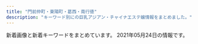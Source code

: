 ```yaml
---
title: "門前仲町・東陽町・葛西・南行徳"
description: "キーワード別にの巨乳アジアン・チャイナエステ嬢情報をまとめました。"
---
```


新着画像と新着キーワードをまとめています。
2021年05月24日の情報です。

<DmmAffiliateIns />
<KeywordTable
  shops={
    [
    {
        "keywords": {},
        "url": "http://k-este.info/",
        "name": "\u30b9\u30a4\u30fc\u30c8\u30cf\u30fc\u30c8",
        "station": "\u897f\u845b\u897f\u99c5\u5317\u53e3",
        "img_links": []
    },
    {
        "img_links": [
            "https://sweet-queen.ests.jp/images/s_news.jpg",
            "https://sweet-queen.ests.jp/images/s_mobile.jpg",
            "https://sweet-queen.ests.jp/photos/sites/12/2020/12/2020122317262280.jpg",
            "https://sweet-queen.ests.jp/photos/sites/12/2018/09/2018091109422420.jpg",
            "https://sweet-queen.ests.jp/photos/sites/12/2018/08/2018083009422342.jpg",
            "https://sweet-queen.ests.jp/photos/sites/12/2020/12/202012161830054.jpg",
            "https://sweet-queen.ests.jp/photos/sites/12/2019/03/2019031519301066.jpg",
            "https://sweet-queen.ests.jp/photos/sites/12/2018/10/2018100114043182.jpg",
            "https://sweet-queen.ests.jp/photos/sites/12/2018/08/2018082509443047.jpg",
            "https://sweet-queen.ests.jp/photos/sites/12/2020/02/2020022712250768.jpg",
            "https://sweet-queen.ests.jp/photos/sites/12/2019/09/2019092614582660.jpg",
            "https://sweet-queen.ests.jp/photos/sites/12/2021/05/2021051818354077.jpg",
            "https://sweet-queen.ests.jp/images/s_staff.png",
            "https://sweet-queen.ests.jp/images/s_face.jpg",
            "https://sweet-queen.ests.jp/photos/sites/12/2021/03/2021031516515050.jpg",
            "https://sweet-queen.ests.jp/images/room1.jpg",
            "https://sweet-queen.ests.jp/photos/sites/12/2020/07/2020072713102372.jpg",
            "https://sweet-queen.ests.jp/photos/sites/12/2019/01/2019010713202685.jpg",
            "https://sweet-queen.ests.jp/photos/sites/12/2019/09/2019090915443421.jpg",
            "https://sweet-queen.ests.jp/photos/sites/12/2018/11/2018112411391860.jpg",
            "https://sweet-queen.ests.jp/photos/sites/12/2020/01/2020010912552782.jpg",
            "https://sweet-queen.ests.jp/photos/sites/12/2020/12/2020120213320379.jpg",
            "https://sweet-queen.ests.jp/photos/sites/12/2020/06/202006221317315.jpg",
            "https://sweet-queen.ests.jp/photos/sites/12/2018/05/201805250756593.jpg",
            "https://sweet-queen.ests.jp/photos/sites/12/2018/06/2018062609292113.jpg",
            "https://sweet-queen.ests.jp/photos/sites/12/2020/10/2020102718213243.jpg",
            "https://sweet-queen.ests.jp/photos/sites/12/2019/07/2019073011000090.jpg",
            "https://sweet-queen.ests.jp/photos/sites/12/2020/01/2020010611404957.jpg",
            "https://sweet-queen.ests.jp/images/s_link.png",
            "https://sweet-queen.ests.jp/photos/sites/12/2021/03/2021032318094325.jpg",
            "https://sweet-queen.ests.jp/images/top.png",
            "https://sweet-queen.ests.jp/photos/sites/12/2020/12/2020122317270920.jpg",
            "https://sweet-queen.ests.jp/images/room2.jpg",
            "https://sweet-queen.ests.jp/photos/sites/12/2018/12/2018121114310827.jpg",
            "https://sweet-queen.ests.jp/photos/sites/12/2021/01/2021010819070927.jpg",
            "https://sweet-queen.ests.jp/photos/sites/12/2018/05/2018052507565915.jpg",
            "http://gekkou2.a1.ies.bz/upload/sites/12/2021/05/202105201719141.jpg",
            "https://sweet-queen.ests.jp/photos/sites/12/2021/05/202105201719141.jpg",
            "https://sweet-queen.ests.jp/photos/sites/12/2020/02/2020021813422714.jpg",
            "http://gekkou2.a1.ies.bz/upload/sites/12/2021/05/2021051818354077.jpg",
            "https://sweet-queen.ests.jp/photos/sites/12/2018/05/2018052507565947.jpg",
            "https://sweet-queen.ests.jp/photos/sites/12/2020/01/2020012916562962.jpg",
            "https://sweet-queen.ests.jp/images/mobile.jpg"
        ],
        "keywords": {
            "F": 1,
            "83": 5,
            "84": 1,
            "C": 8,
            "90": 1,
            "82": 3,
            "E": 4,
            "87": 6,
            "D": 16,
            "89": 1,
            "85": 5,
            "86": 9
        },
        "name": "Sweet Queen\u30fb\u30b9\u30a6\u30a3\u30fc\u30c8\u30af\u30a4\u30fc\u30f3",
        "url": "https://sweet-queen.ests.jp/",
        "station": "\u884c\u5fb3\u99c5\u5357\u53e3"
    },
    {
        "keywords": {},
        "img_links": [
            "http://treat-relax.com/staff/anna/01.jpg",
            "http://treat-relax.com/css/staff/new.jpg",
            "http://treat-relax.com/css/tel01.png",
            "http://treat-relax.com/css/top-left02.jpg",
            "http://treat-relax.com/staff/ami/02.jpg",
            "http://treat-relax.com/css/top-left0001.jpg",
            "http://treat-relax.com/css/staff/up.jpg",
            "http://treat-relax.com/css/nav/nav-004.jpg",
            "http://treat-relax.com/staff/koko/01.jpg",
            "http://treat-relax.com/staff/ai/01.jpg",
            "http://treat-relax.com/staff/anna/02.jpg",
            "http://treat-relax.com/css/nav/nav-002.jpg",
            "http://treat-relax.com/staff/koko/02.jpg",
            "http://treat-relax.com/staff/haru/01.jpg",
            "http://treat-relax.com/css/nav/nav-001.jpg",
            "http://treat-relax.com/staff/mei/02.jpg",
            "http://treat-relax.com/staff/ami/01.jpg",
            "http://treat-relax.com/css/nav/nav-003.jpg",
            "http://treat-relax.com/staff/mei/01.jpg",
            "http://treat-relax.com/css/top02.jpg",
            "http://treat-relax.com/css/nav/nav-006.jpg",
            "http://treat-relax.com/staff/rumi/01.jpg",
            "http://treat-relax.com/staff/nana/01.jpg",
            "http://treat-relax.com/css/nav/nav-005.jpg"
        ],
        "station": "\u897f\u845b\u897f\u99c5\u5357\u53e3",
        "name": "\u5929\u4f7f\u306e\u5922",
        "url": "http://treat-relax.com/"
    },
    {
        "img_links": [
            "http://iyasinote.xyz/_src/20272626/sign.png",
            "http://iyasinote.xyz/_src/20272665/img20160204005259325917.jpg",
            "http://iyasinote.xyz/_src/20272573/b1.png",
            "http://iyasinote.xyz/_src/20272602/sign.png",
            "http://iyasinote.xyz/_src/20272584/tel.png",
            "http://iyasinote.xyz/_src/20272588/sign.png",
            "http://iyasinote.xyz/_src/20850006/wechatimg568.jpg",
            "http://iyasinote.xyz/_src/20272570/dscf1336.jpg",
            "http://iyasinote.xyz/_src/21196925/img20180526163006762357.jpg",
            "http://iyasinote.xyz/_src/20272585/back.png",
            "http://iyasinote.xyz/_src/20272594/x3.png",
            "http://iyasinote.xyz/_src/23776259/img20190220201540841954_20210421120550484.jpg",
            "http://iyasinote.xyz/_src/20272614/x1.png",
            "http://iyasinote.xyz/_src/20272668/info1.png",
            "http://iyasinote.xyz/_src/20272642/index_08.png",
            "http://iyasinote.xyz/_src/20272641/index_11.png",
            "http://iyasinote.xyz/_src/20272575/sign.png",
            "http://iyasinote.xyz/_src/20272578/b1.png",
            "http://iyasinote.xyz/_src/23776260/img20190220201540841954_20210421120550484.jpg",
            "http://iyasinote.xyz/_src/20272599/back.png",
            "http://iyasinote.xyz/_src/20272568/img20151209023726260995.jpg",
            "http://iyasinote.xyz/_src/20272640/index_05.png",
            "http://iyasinote.xyz/_src/20272643/index_09.png",
            "http://iyasinote.xyz/_src/20272590/x1.png",
            "http://iyasinote.xyz/_src/20272644/wechatimg568.jpg",
            "http://iyasinote.xyz/_src/20850017/point_blur_jan142021_151523.jpg",
            "http://iyasinote.xyz/_src/20272636/back.png",
            "http://iyasinote.xyz/_src/20272639/index_04.png",
            "http://iyasinote.xyz/_src/20272571/img20160403102850637767.jpg",
            "http://iyasinote.xyz/_src/20272569/_x1m6343.jpg",
            "http://iyasinote.xyz/_src/20272567/sign.png",
            "http://iyasinote.xyz/_src/20272612/sign.png",
            "http://iyasinote.xyz/_src/20272623/back.png",
            "http://iyasinote.xyz/_src/20272684/s2.jpg",
            "http://iyasinote.xyz/_src/20272583/tel.png",
            "http://iyasinote.xyz/_src/20272683/point_blur_jan142021_151523.jpg",
            "http://iyasinote.xyz/_src/20272628/x1.png",
            "http://iyasinote.xyz/_src/20272618/x3.png",
            "http://iyasinote.xyz/_src/32108882/img20190623174539069990.jpg",
            "http://iyasinote.xyz/_src/20272631/x3.png",
            "http://iyasinote.xyz/_src/20272608/back.png",
            "http://iyasinote.xyz/_src/20272581/sign.png",
            "http://iyasinote.xyz/_src/20850011/s2.jpg"
        ],
        "keywords": {},
        "station": "\u6728\u5834\u99c5A4\u51fa\u53e3",
        "url": "http://iyasinote.xyz/",
        "name": "\u30ea\u30d5\u30ec\u30c3\u30b7\u30e5"
    },
    {
        "url": "http://www.styleone.cf/sk/",
        "station": "\u845b\u897f\u99c5\u5357\u53e3",
        "keywords": {
            "90": 1,
            "88": 1,
            "C": 9,
            "89": 1,
            "87": 1
        },
        "name": "\u723d\u5065",
        "img_links": [
            "http://www.styleone.cf/sk/wp-content/themes/800/picture/top.png",
            "http://www.styleone.cf/sk/wp-content/themes/800/picture/tit_pick.jpg",
            "http://www.styleone.cf/sk/wp-content/themes/800/picture/pic_girl02.jpg",
            "http://www.styleone.cf/sk/wp-content/themes/800/images/bg_comend.jpg",
            "http://www.styleone.cf/sk/room/images/room3.jpg",
            "http://www.styleone.cf/sk/wp-content/themes/800/images/border-bottom.png",
            "http://www.styleone.cf/sk/wp-content/themes/800/picture/pic_girl04.jpg",
            "http://www.styleone.cf/sk/room/images/room4.jpg",
            "http://www.styleone.cf/sk/wp-content/themes/800/picture/pic_girl03.jpg",
            "http://www.styleone.cf/sk/wp-content/themes/800/picture/end.jpg",
            "http://www.styleone.cf/sk/wp-content/themes/800/picture/side_mobile.png",
            "http://www.styleone.cf/sk/room/images/room2.jpg",
            "http://www.styleone.cf/sk/room/images/room1.jpg",
            "http://www.styleone.cf/sk/wp-content/themes/800/picture/rb.png",
            "http://www.styleone.cf/sk/wp-content/themes/800/picture/tit_news.png",
            "http://www.styleone.cf/sk/wp-content/themes/800/picture/girl.png",
            "http://www.styleone.cf/sk/wp-content/themes/800/picture/bg_comend.jpg",
            "http://www.styleone.cf/sk/wp-content/themes/800/picture/tit_staff.jpg",
            "http://www.styleone.cf/sk/wp-content/themes/800/picture/pic_girl01.jpg",
            "http://www.styleone.cf/sk/wp-content/themes/800/picture/border-bottom.png",
            "http://www.styleone.cf/sk/wp-content/themes/800/images/end.jpg",
            "http://www.styleone.cf/sk/wp-content/themes/800/picture/lb.png"
        ]
    },
    {
        "name": "\u82b1\u6d77",
        "keywords": {},
        "img_links": [],
        "url": "http://ran.xyz.mn/",
        "station": "\u845b\u897f\u99c5\u897f\u53e3"
    },
    {
        "station": "\u6d66\u5b89\u99c5\u5357\u53e3",
        "keywords": {
            "C": 2,
            "87": 6,
            "86": 2,
            "D": 6
        },
        "url": "http://www.36do.mensest.com/",
        "img_links": [
            "http://www.36do.mensest.com/files/003.jpg",
            "http://www.36do.mensest.com/images/call.png",
            "http://www.36do.mensest.com/files/005.jpg",
            "http://www.36do.mensest.com/images/m-head01.jpg",
            "http://www.36do.mensest.com/files/002.jpg",
            "http://www.36do.mensest.com/images/m-top003.jpg",
            "http://www.36do.mensest.com/images/foot01.jpg",
            "http://www.36do.mensest.com/files/001.jpg"
        ],
        "name": "36\u2103"
    },
    {
        "keywords": {
            "87": 4,
            "88": 2,
            "86": 2,
            "C": 2,
            "D": 6
        },
        "url": "http://www.bestlove.esjp.info/",
        "img_links": [
            "http://www.bestlove.esjp.info/photo_news/upimg/849236066c0874c4c8_0.jpg",
            "http://www.bestlove.esjp.info/images/m-top02.jpg",
            "http://www.bestlove.esjp.info/images/m-head.jpg",
            "http://www.bestlove.esjp.info/images/m-top-right01.jpg",
            "http://www.bestlove.esjp.info/files/004.jpg",
            "http://www.bestlove.esjp.info/files/003.jpg",
            "http://www.bestlove.esjp.info/images/m-top03.jpg",
            "http://www.bestlove.esjp.info/photo_news/upimg/20664608653e38f8a6_0.jpg",
            "http://www.bestlove.esjp.info/images/top-left01.jpg",
            "http://www.bestlove.esjp.info/images/m-right.jpg",
            "http://www.bestlove.esjp.info/images/m-top-right03.jpg",
            "http://www.bestlove.esjp.info/photo_news/upimg/815346098f11be7c09_0.jpg",
            "http://www.bestlove.esjp.info/images/m-top-right04.jpg",
            "http://www.bestlove.esjp.info/images/call.png",
            "http://www.bestlove.esjp.info/files/002.jpg",
            "http://www.bestlove.esjp.info/images/m-yejiao.jpg",
            "http://www.bestlove.esjp.info/images/m-left.jpg",
            "http://www.bestlove.esjp.info/files/001.jpg",
            "http://www.bestlove.esjp.info/images/m-top-right02.jpg"
        ],
        "name": "Best Love",
        "station": "\u9580\u524d\u4ef2\u753a\u99c54\u756a\u53e3"
    },
    {
        "station": "\u897f\u845b\u897f\u99c5\u5317\u53e3",
        "url": "https://www.es-mensesthe.info/",
        "keywords": {
            "F": 1,
            "C": 12
        },
        "name": "\u30ef\u30f3\u30c0\u30fc\u30e9\u30f3\u30c9",
        "img_links": [
            "https://static.wixstatic.com/media/a896d9_bbced4ca1ed240d9976a39bd584760ec.png",
            "https://static.wixstatic.com/media/96d791_1be596dd7f23490b9b0e704178290531~mv2.jpg",
            "https://static.wixstatic.com/media/96d791_43e018dca22747c2b765d8aa6bb4730d~mv2.jpg",
            "https://static.wixstatic.com/media/96d791_3eb6f202b7134ca182380be13a2eceec~mv2.png",
            "https://static.wixstatic.com/media/96d791_9f931b4f1aa848f686c4852fb4de0023~mv2.jpg",
            "https://static.wixstatic.com/media/96d791_b9f10a69e3814caf9ca0fd108e450bfa~mv2.jpg",
            "https://static.wixstatic.com/media/96d791_f28a0b63f0e242c58274b246ca243806~mv2.png",
            "https://static.wixstatic.com/media/1789f4_924b58ab79154b06a9cf2728f83f9e16~mv2.jpg",
            "https://static.wixstatic.com/media/a896d9_02f0ebb1776e442eae0ce11dffc92d24.png",
            "https://static.wixstatic.com/media/96d791_817955bbd13f4a11abc0c6ddfbac0f82~mv2.jpg",
            "https://static.wixstatic.com/media/1789f4_37c5ad5eac7c435bbf6465cef4458a93~mv2.jpg",
            "https://static.wixstatic.com/media/96d791_6ff48fcff4404e948713a278d6fba4aa~mv2.jpg",
            "https://static.wixstatic.com/media/1789f4_2fbb8d30cbfd49d58924ba8e468ef7f5~mv2.jpg",
            "https://static.wixstatic.com/media/1789f4_c8e2a255d16e45319c08dc69edef2844~mv2.jpg",
            "https://static.wixstatic.com/media/96d791_859f31dba3184d118e9eed6302e18ea1~mv2.jpg",
            "https://static.wixstatic.com/media/1789f4_6ea9139345054bfa8c0e670f5ff5f608~mv2.jpg",
            "https://static.wixstatic.com/media/96d791_1c10b3e5806b434e9674af60ef5ee259~mv2.jpg",
            "https://static.wixstatic.com/media/96d791_319c152db4f64ca4ae7aaf3dfaa2e545~mv2.jpg",
            "https://static.wixstatic.com/media/96d791_9531b0b1bbfc427f8c9fc93875698f78~mv2.jpg",
            "https://static.wixstatic.com/media/96d791_5d55c113359a4a188f4a12da11153d08~mv2.png",
            "https://static.wixstatic.com/media/1789f4_c6233abd4113483aa0a2bc9c149301de~mv2.jpg",
            "https://static.wixstatic.com/media/96d791_e28a35375184419e9585c2b4e12ac83e~mv2.jpg",
            "https://static.wixstatic.com/media/1789f4_3504477e9be446b48c38be0412c03b71~mv2.jpg",
            "https://static.wixstatic.com/media/1789f4_08db416164264cc2afaf7ab008798109~mv2.jpg",
            "https://static.wixstatic.com/media/1789f4_eb4dabafdee7459289bbfd43f6719052~mv2.jpg",
            "https://static.wixstatic.com/media/1789f4_e147280e483f42899e4b3d5e7caf92f1~mv2.jpg"
        ]
    },
    {
        "station": "\u6771\u967d\u753a\u99c54\u756a\u51fa\u53e3",
        "name": "\u30af\u30aa\u30ec\u30a2",
        "img_links": [
            "http://cuorea-massage.work/img/st24.jpg",
            "http://cuorea-massage.work/i/img/sta12.jpg",
            "http://cuorea-massage.work/img/st015.jpg",
            "http://cuorea-massage.work/i/img/sta17.jpg",
            "http://cuorea-massage.work/i/img/r2.jpg",
            "http://cuorea-massage.work/img/s12.jpg",
            "http://cuorea-massage.work/i/img/sta15.jpg",
            "http://cuorea-massage.work/img/sta24.jpg",
            "http://cuorea-massage.work/img/sta15.jpg",
            "http://cuorea-massage.work/img/m3.jpg",
            "http://cuorea-massage.work/i/img/sta4.jpg",
            "http://cuorea-massage.work/img/sta17.jpg",
            "http://cuorea-massage.work/img/st21.jpg",
            "http://cuorea-massage.work/img/sta16.jpg",
            "http://cuorea-massage.work/img/s24.jpg",
            "http://cuorea-massage.work/img/s4.jpg",
            "http://cuorea-massage.work/img/s7.jpg",
            "http://cuorea-massage.work/img/sta7.jpg",
            "http://cuorea-massage.work/i/img/sta24.jpg",
            "http://cuorea-massage.work/img/fla-2.jpg",
            "http://cuorea-massage.work/img/sta12.jpg",
            "http://cuorea-massage.work/img/credit.jpg",
            "http://cuorea-massage.work/img/m60.jpg",
            "http://cuorea-massage.work/img/s19.jpg",
            "http://cuorea-massage.work/i/img/nos.jpg",
            "http://cuorea-massage.work/i/img/r3.jpg",
            "http://cuorea-massage.work/img/nos.jpg",
            "http://cuorea-massage.work/img/st12.jpg",
            "http://cuorea-massage.work/img/s22.jpg",
            "http://cuorea-massage.work/img/sta13.jpg",
            "http://cuorea-massage.work/img/s23.jpg",
            "http://cuorea-massage.work/img/sta11.jpg",
            "http://cuorea-massage.work/img/s1.jpg",
            "http://cuorea-massage.work/img/st16.jpg",
            "http://cuorea-massage.work/img/m4.jpg",
            "http://cuorea-massage.work/img/m40.jpg",
            "http://cuorea-massage.work/img/st1.jpg",
            "http://cuorea-massage.work/img/sta21.jpg",
            "http://cuorea-massage.work/img/sta23.jpg",
            "http://cuorea-massage.work/i/img/sta21.jpg",
            "http://cuorea-massage.work/img/s16.jpg",
            "http://cuorea-massage.work/img/st22.jpg",
            "http://cuorea-massage.work/img/st13.jpg",
            "http://cuorea-massage.work/img/st17.jpg",
            "http://cuorea-massage.work/i/img/sta19.jpg",
            "http://cuorea-massage.work/i/img/r1.jpg",
            "http://cuorea-massage.work/img/st4.jpg",
            "http://cuorea-massage.work/i/img/st21.jpg",
            "http://cuorea-massage.work/img/s11.jpg",
            "http://cuorea-massage.work/img/st04.jpg",
            "http://cuorea-massage.work/img/m1.jpg",
            "http://cuorea-massage.work/img/m6.jpg",
            "http://cuorea-massage.work/i/img/paypay.jpg",
            "http://cuorea-massage.work/img/st23.jpg",
            "http://cuorea-massage.work/img/m50.jpg",
            "http://cuorea-massage.work/img/m2.jpg",
            "http://cuorea-massage.work/img/m30.jpg",
            "http://cuorea-massage.work/img/head.jpg",
            "http://cuorea-massage.work/img/sta1.jpg",
            "http://cuorea-massage.work/i/img/sta7.jpg",
            "http://cuorea-massage.work/img/fla.jpg",
            "http://cuorea-massage.work/i/img/sta16.jpg",
            "http://cuorea-massage.work/img/s13.jpg",
            "http://cuorea-massage.work/img/s15.jpg",
            "http://cuorea-massage.work/img/m20.jpg",
            "http://cuorea-massage.work/img/st11.jpg",
            "http://cuorea-massage.work/i/img/sta11.jpg",
            "http://cuorea-massage.work/i/img/sta1.jpg",
            "http://cuorea-massage.work/img/m5.jpg",
            "http://cuorea-massage.work/img/sta22.jpg",
            "http://cuorea-massage.work/i/img/sta22.jpg",
            "http://cuorea-massage.work/img/st15.jpg",
            "http://cuorea-massage.work/img/sta19.jpg",
            "http://cuorea-massage.work/img/s21.jpg",
            "http://cuorea-massage.work/img/sta4.jpg",
            "http://cuorea-massage.work/img/botton.jpg",
            "http://cuorea-massage.work/img/st19.jpg",
            "http://cuorea-massage.work/i/img/sta23.jpg",
            "http://cuorea-massage.work/img/st7.jpg"
        ],
        "url": "http://cuorea-massage.work/",
        "keywords": {
            "D": 21,
            "87": 7,
            "85": 3,
            "E": 9,
            "86": 15,
            "C": 22,
            "88": 6
        }
    },
    {
        "name": "CUTE GIRLS",
        "station": "\u897f\u845b\u897f\u99c5\u5357\u53e3",
        "keywords": {},
        "img_links": [],
        "url": "https://cg.uouono.com/"
    },
    {
        "img_links": [
            "http://blue-est.xyz/images/g1.jpg",
            "http://blue-est.xyz/images/top.png",
            "http://blue-est.xyz/images/aya.jpg",
            "http://blue-est.xyz/images/g7.jpg",
            "http://blue-est.xyz/images/my.jpg",
            "http://blue-est.xyz/images/moe.jpg",
            "http://blue-est.xyz/images/miyu.jpg",
            "http://blue-est.xyz/images/mla.jpg",
            "http://blue-est.xyz/images/g101.jpg",
            "http://blue-est.xyz/images/g18.jpg",
            "http://blue-est.xyz/images/mimi.jpg",
            "http://blue-est.xyz/images/newt.png",
            "http://blue-est.xyz/images/y.jpg",
            "http://blue-est.xyz/images/g0.jpg",
            "http://blue-est.xyz/images/gat.png",
            "http://blue-est.xyz/images/ayi.jpg",
            "http://blue-est.xyz/images/nnm.jpg",
            "http://blue-est.xyz/images/hana.jpg",
            "http://blue-est.xyz/images/pickt.png",
            "http://blue-est.xyz/images/h2.jpg",
            "http://blue-est.xyz/images/g5.jpg",
            "http://blue-est.xyz/images/ayk.jpg",
            "http://blue-est.xyz/images/na.jpg",
            "http://blue-est.xyz/images/laki.jpg",
            "http://blue-est.xyz/images/g9.jpg",
            "http://blue-est.xyz/images/ggg.jpg",
            "http://blue-est.xyz/images/lisa.jpg",
            "http://blue-est.xyz/images/lie.jpg",
            "http://blue-est.xyz/images/g4.jpg",
            "http://blue-est.xyz/images/tite-staff.png",
            "http://blue-est.xyz/images/g6.jpg",
            "http://blue-est.xyz/images/momo.jpg",
            "http://blue-est.xyz/images/saki.jpg",
            "http://blue-est.xyz/images/mina.jpg",
            "http://blue-est.xyz/images/r01.jpg",
            "http://blue-est.xyz/images/h1.jpg",
            "http://blue-est.xyz/images/sr.jpg",
            "http://blue-est.xyz/images/g8.jpg",
            "http://blue-est.xyz/images/mm.jpg",
            "http://blue-est.xyz/images/r02.jpg",
            "http://blue-est.xyz/images/mobile.png",
            "http://blue-est.xyz/images/nana.jpg",
            "http://blue-est.xyz/images/runa.jpg",
            "http://blue-est.xyz/images/kaori.jpg",
            "http://blue-est.xyz/images/lili.jpg"
        ],
        "keywords": {
            "85": 1,
            "E": 1,
            "C": 7
        },
        "name": "Angel Islands",
        "url": "http://blue-est.xyz/",
        "station": "\u884c\u5fb3\u99c5"
    },
    {
        "station": "\u884c\u5fb3\u99c5\u5317\u53e3",
        "keywords": {},
        "url": "http://www.madonna.work/",
        "name": "\u84ee\u82b1",
        "img_links": [
            "http://www.madonna.work/images/ac2.jpg",
            "http://www.madonna.work/images/info.jpg",
            "http://www.madonna.work/images/1.jpg",
            "http://www.madonna.work/images/sys2.jpg",
            "http://www.madonna.work/img/aya1.jpg",
            "http://www.madonna.work/img/mio1.jpg",
            "http://www.madonna.work/images/tel.jpg",
            "http://www.madonna.work/images/staff_t.jpg",
            "http://www.madonna.work/images/head.jpg",
            "http://www.madonna.work/img/arisa1.jpg",
            "http://www.madonna.work/images/mobile.jpg",
            "http://www.madonna.work/images/sys4.jpg",
            "http://www.madonna.work/images/4.jpg",
            "http://www.madonna.work/images/news.jpg",
            "http://www.madonna.work/images/rec1.jpg",
            "http://www.madonna.work/images/rec2.jpg",
            "http://www.madonna.work/images/int2.jpg",
            "http://www.madonna.work/images/sys1.jpg",
            "http://www.madonna.work/images/sys3.jpg",
            "http://www.madonna.work/images/3.jpg",
            "http://www.madonna.work/images/ac1.jpg",
            "http://www.madonna.work/images/int1.jpg",
            "http://www.madonna.work/images/interior_t.jpg",
            "http://www.madonna.work/img/yuyu1.jpg",
            "http://www.madonna.work/images/2.jpg"
        ]
    },
    {
        "url": "http://es-chinese.info/",
        "img_links": [
            "http://es-chinese.info/wp-content/uploads/2021/05/tomikaxd1_\u526f\u672c-212x300.jpg",
            "http://es-chinese.info/wp-content/uploads/2020/11/mayixd1_\u526f\u672c_\u526f\u672c-165x300.jpg",
            "http://es-chinese.info/wp-content/uploads/2021/04/miyukixd5_\u526f\u672c-225x300.jpg",
            "http://es-chinese.info/wp-content/uploads/2020/11/mayixd1_\u526f\u672c_\u526f\u672c.jpg",
            "http://es-chinese.info/wp-content/uploads/2020/11/ayimixd3_\u526f\u672c-169x300.jpg",
            "http://es-chinese.info/wp-content/uploads/2021/02/mireyixd4_\u526f\u672c.jpg",
            "http://es-chinese.info/wp-content/uploads/2020/11/sayumixd1_\u526f\u672c-218x300.jpg",
            "http://es-chinese.info/wp-content/uploads/2021/01/eri1_\u526f\u672c-752x1024.jpg",
            "http://es-chinese.info/wp-content/uploads/2019/12/WeChat-Image_20191207141006-768x1024.jpg",
            "http://es-chinese.info/wp-content/uploads/2020/09/hare1_\u526f\u672c-500x750.jpg",
            "http://es-chinese.info/wp-content/uploads/2020/12/haruxd1_\u526f\u672c-576x1024.jpg",
            "http://es-chinese.info/wp-content/uploads/2020/09/hare1_\u526f\u672c-169x300.jpg",
            "http://es-chinese.info/wp-content/uploads/2021/02/mireyixd3_\u526f\u672c.jpg",
            "http://es-chinese.info/wp-content/uploads/2020/11/mayixd2_\u526f\u672c.jpg",
            "http://es-chinese.info/wp-content/uploads/2021/02/mireyixd3_\u526f\u672c-221x300.jpg",
            "http://es-chinese.info/wp-content/uploads/2020/11/mayixd2_\u526f\u672c-552x1024.jpg",
            "http://es-chinese.info/wp-content/uploads/2020/11/yukina1_\u526f\u672c-500x750.jpg",
            "http://es-chinese.info/wp-content/uploads/2021/01/eri1_\u526f\u672c-500x750.jpg",
            "http://es-chinese.info/wp-content/uploads/2021/01/aoyixd3_\u526f\u672c.jpg",
            "http://es-chinese.info/wp-content/uploads/2021/04/miyukixd6_\u526f\u672c-500x750.jpg",
            "http://es-chinese.info/wp-content/uploads/2020/11/akanexd5_\u526f\u672c-500x750.jpg",
            "http://es-chinese.info/wp-content/uploads/2020/11/sayumixd1_\u526f\u672c-500x750.jpg",
            "http://es-chinese.info/wp-content/uploads/2020/11/mayixd2_\u526f\u672c-500x750.jpg",
            "http://es-chinese.info/wp-content/uploads/2021/01/eri1_\u526f\u672c-220x300.jpg",
            "http://es-chinese.info/wp-content/uploads/2020/12/haruxd1_\u526f\u672c-169x300.jpg",
            "http://es-chinese.info/wp-content/uploads/2020/11/mayixd1_\u526f\u672c_\u526f\u672c-500x750.jpg",
            "http://es-chinese.info/wp-content/uploads/2021/02/mireyixd1_\u526f\u672c.jpg",
            "http://es-chinese.info/wp-content/uploads/2019/12/WeChat-Image_20191207140959.jpg",
            "http://es-chinese.info/wp-content/uploads/2021/02/mireyixd4_\u526f\u672c-500x750.jpg",
            "http://es-chinese.info/wp-content/uploads/2020/11/yukina2_\u526f\u672c.jpg",
            "http://es-chinese.info/wp-content/uploads/2021/04/miyukixd5_\u526f\u672c-500x750.jpg",
            "http://es-chinese.info/wp-content/uploads/2021/05/tomikaxd2_\u526f\u672c-212x300.jpg",
            "http://es-chinese.info/wp-content/themes/template-salon2/images/noimg.jpg",
            "http://es-chinese.info/wp-content/uploads/2020/09/ayimixd_\u526f\u672c-1-577x1024.jpg",
            "http://es-chinese.info/wp-content/uploads/2019/12/WeChat-Image_20191207141010-768x1024.jpg",
            "http://es-chinese.info/wp-content/uploads/2020/04/hina1_\u526f\u672c-500x750.jpg",
            "http://es-chinese.info/wp-content/uploads/2021/05/tomikaxd2_\u526f\u672c-500x750.jpg",
            "http://es-chinese.info/wp-content/uploads/2020/11/yukina2_\u526f\u672c-500x750.jpg",
            "http://es-chinese.info/wp-content/uploads/2020/11/yukina1_\u526f\u672c-212x300.jpg",
            "http://es-chinese.info/wp-content/uploads/2021/01/eri2_\u526f\u672c-228x300.jpg",
            "http://es-chinese.info/wp-content/uploads/2020/12/haruxd2_\u526f\u672c-169x300.jpg",
            "http://es-chinese.info/wp-content/uploads/2020/09/sana_\u526f\u672c-212x300.jpg",
            "http://es-chinese.info/wp-content/uploads/2020/04/hina1_\u526f\u672c-167x300.jpg",
            "http://es-chinese.info/wp-content/uploads/2021/01/aoyixd5_\u526f\u672c-500x750.jpg",
            "http://es-chinese.info/wp-content/uploads/2020/12/haruxd1_\u526f\u672c-500x750.jpg",
            "http://es-chinese.info/wp-content/themes/template-salon2/images/header-tel.png",
            "http://es-chinese.info/wp-content/uploads/2021/05/sakixd2_\u526f\u672c-500x750.jpg",
            "http://es-chinese.info/wp-content/uploads/2021/01/aoyixd5_\u526f\u672c.jpg",
            "http://es-chinese.info/wp-content/uploads/2020/01/aya4_\u526f\u672c-500x750.jpg",
            "http://es-chinese.info/wp-content/themes/template-salon2/images/bnr.jpg",
            "http://es-chinese.info/wp-content/uploads/2020/11/yukina1_\u526f\u672c.jpg",
            "http://es-chinese.info/wp-content/uploads/2021/01/aoyixd4_\u526f\u672c-212x300.jpg",
            "http://es-chinese.info/wp-content/uploads/2020/09/ayimixd_\u526f\u672c-1-500x750.jpg",
            "http://es-chinese.info/wp-content/uploads/2020/11/mayixd2_\u526f\u672c-162x300.jpg",
            "http://es-chinese.info/wp-content/uploads/2021/04/miyukixd6_\u526f\u672c.jpg",
            "http://es-chinese.info/wp-content/uploads/2021/02/mireyixd1_\u526f\u672c-500x750.jpg",
            "http://es-chinese.info/wp-content/uploads/2021/05/sakixd2_\u526f\u672c.jpg",
            "http://es-chinese.info/wp-content/uploads/2021/05/tomikaxd2_\u526f\u672c.jpg",
            "http://es-chinese.info/wp-content/uploads/2021/01/aoyixd5_\u526f\u672c-212x300.jpg",
            "http://es-chinese.info/wp-content/themes/template-salon2/images/main1.jpg",
            "http://es-chinese.info/wp-content/uploads/2020/11/yukina2_\u526f\u672c-209x300.jpg",
            "http://es-chinese.info/wp-content/uploads/2020/09/sana_\u526f\u672c-500x750.jpg",
            "http://es-chinese.info/wp-content/uploads/2019/12/WeChat-Image_20191207141003.jpg",
            "http://es-chinese.info/wp-content/uploads/2021/02/mireyixd3_\u526f\u672c-500x750.jpg",
            "http://es-chinese.info/wp-content/uploads/2021/04/miyukixd5_\u526f\u672c.jpg",
            "http://es-chinese.info/wp-content/uploads/2021/01/aoyixd3_\u526f\u672c-500x750.jpg",
            "http://es-chinese.info/wp-content/uploads/2020/09/ayimixd_\u526f\u672c-1-169x300.jpg"
        ],
        "keywords": {
            "\u30bb\u30af\u30b7\u30fc": 64,
            "G": 1,
            "E": 7,
            "F": 72
        },
        "station": "\u884c\u5fb3\u99c5\u5317\u53e3",
        "name": "Aries \u30a2\u30ea\u30a8\u30b9"
    },
    {
        "img_links": [
            "http://fuen.iest.info/images/themes/blue/mobile.jpg",
            "http://fuen.iest.info/images/themes/blue/s_zysx.png",
            "http://fuen.iest.info/images/room3.jpg",
            "http://fuen.iest.info/photos/sites/2/2020/07/2020072110520164.jpg",
            "http://fuen.iest.info/images/themes/blue/no1.png",
            "http://fuen.iest.info/images/themes/blue/s_ranking.png",
            "http://fuen.iest.info/images/themes/blue/s_link.png",
            "http://fuen.iest.info/photos/sites/2/2020/07/2020072110515940.jpg",
            "http://fuen.iest.info/images/themes/blue/s_pickup.png",
            "http://fuen.iest.info/photos/sites/2/2018/12/2018121714525583.jpg",
            "http://fuen.iest.info/images/themes/blue/r3.jpg",
            "http://fuen.iest.info/images/room2.jpg",
            "http://fuen.iest.info/images/themes/blue/s_staff.png",
            "http://fuen.iest.info/images/room1.jpg",
            "http://fuen.iest.info/images/themes/blue/s_news.png",
            "http://fuen.iest.info/images/room4.jpg",
            "http://fuen.iest.info/images/themes/blue/line.png",
            "http://fuen.iest.info/images/themes/blue/no2.png",
            "http://fuen.iest.info/photos/sites/2/2020/07/2020072110515835.jpg",
            "http://fuen.iest.info/photos/sites/2/2020/07/2020072110520042.jpg",
            "http://fuen.iest.info/photos/sites/2/2020/07/2020072110520047.jpg",
            "http://fuen.iest.info/images/themes/blue/s_newface.png"
        ],
        "keywords": {
            "88": 6,
            "C": 27,
            "D": 18,
            "87": 6,
            "86": 6,
            "E": 12,
            "85": 12
        },
        "url": "http://fuen.iest.info/",
        "station": "\u845b\u897f\u99c5\u897f\u53e3",
        "name": "\u98a8\u7e01"
    },
    {
        "url": "http://sh-honeyspa.work/",
        "img_links": [
            "http://sh-honeyspa.work/uploads/210507/1-21050G41121532.jpg",
            "http://sh-honeyspa.work/uploads/200812/1-200Q213432R35.jpg",
            "http://sh-honeyspa.work/templets/default/picture/s_news.jpg",
            "http://sh-honeyspa.work/uploads/180629/1-1P629142554530.png",
            "http://sh-honeyspa.work/templets/default/picture/girl-z2.jpg",
            "http://sh-honeyspa.work/uploads/191223/1-19122316264LR.jpg",
            "http://sh-honeyspa.work/uploads/181109/1-1Q1091511432Z.jpg",
            "http://sh-honeyspa.work/uploads/200113/1-20011316422c28.jpg",
            "http://sh-honeyspa.work/uploads/200608/1-20060P9542X63.jpg",
            "http://sh-honeyspa.work/templets/default/picture/staff01.jpg",
            "http://sh-honeyspa.work/uploads/190903/1-1ZZ3133G9361.jpg",
            "http://sh-honeyspa.work/templets/default/picture/top.jpg",
            "http://sh-honeyspa.work/uploads/210201/1-21020111123UH.jpg",
            "http://sh-honeyspa.work/uploads/200114/1-200114154TN60.jpg",
            "http://sh-honeyspa.work/uploads/190903/1-1ZZ3133U4960.jpg",
            "http://sh-honeyspa.work/uploads/191122/1-191122161241O8.jpg",
            "http://sh-honeyspa.work/templets/default/picture/girl-z1.jpg",
            "http://sh-honeyspa.work/uploads/181023/1-1Q0230950223S.jpg",
            "http://sh-honeyspa.work/uploads/180703/1-1PF30Z04J01.jpg",
            "http://sh-honeyspa.work/templets/default/picture/top1.jpg",
            "http://sh-honeyspa.work/uploads/191115/1-191115100214144.jpg",
            "http://sh-honeyspa.work/uploads/201126/1-20112613341O53.jpg",
            "http://sh-honeyspa.work/uploads/allimg/180703/1-1PF3111J3201.png",
            "http://sh-honeyspa.work/uploads/190311/1-1Z3111253164H.jpg",
            "http://sh-honeyspa.work/uploads/180629/1-1P629141950141.png",
            "http://sh-honeyspa.work/uploads/allimg/180629/1-1P629115504250.png",
            "http://sh-honeyspa.work/uploads/180703/1-1PF30Z200O9.jpg"
        ],
        "station": "\u884c\u5fb3\u99c5",
        "name": "Honey Spa \uff5e\u30cf\u30cb\u30fc\u30b9\u30d1\uff5e",
        "keywords": {
            "\u30bb\u30af\u30b7\u30fc": 1,
            "89": 1,
            "85": 5,
            "86": 5,
            "\u5de8\u4e73": 1,
            "D": 10,
            "C": 28,
            "\u80f8": 1,
            "\u4e73": 1
        }
    },
    {
        "station": "\u884c\u5fb3\u99c5",
        "img_links": [
            "https://file.jp-navi.info/17/8156/202105/2105191f124j09.jpeg",
            "https://love-forever.ests.jp/themes/love-forever.ests.jp/template/assets/images/bg_bottom01.jpg",
            "https://file.jp-navi.info/17/8156/202105/2105191a95110q.jpeg",
            "https://love-forever.ests.jp/photos/17/8156/202105/2105191f2294052.jpeg",
            "https://love-forever.ests.jp/photos/17/8156/202105/210519193132uj.jpeg",
            "https://love-forever.ests.jp/photos/17/8156/202105/210519105403p59.png",
            "https://love-forever.ests.jp/photos/17/8156/202105/210519200t5e23.jpeg",
            "https://love-forever.ests.jp/themes/love-forever.ests.jp/template/assets/images/bg_bottom03.jpg",
            "https://love-forever.ests.jp/photos/17/8156/202105/2105191f1332238.jpeg",
            "https://love-forever.ests.jp/photos/17/8156/202105/2105191f124j09.jpeg",
            "https://love-forever.ests.jp/photos/17/8156/202105/2105191f0015163.jpeg",
            "https://file.jp-navi.info/17/8156/202105/2105191f2211448.jpeg",
            "https://love-forever.ests.jp/photos/17/8156/202105/2105191f3232u0.jpeg",
            "https://love-forever.ests.jp/photos/17/8156/202105/2105191931219208.jpeg",
            "https://file.jp-navi.info/17/8156/202105/2105191f3232u0.jpeg",
            "https://assets.jp-navi.info/images/images/es-thumbnail.png",
            "https://love-forever.ests.jp/themes/love-forever.ests.jp/template/assets/images/bg_bottom02.jpg",
            "https://love-forever.ests.jp/photos/17/8156/202105/2105201045461049.png",
            "https://love-forever.ests.jp/photos/17/8156/202105/2105191a95110q.jpeg",
            "https://love-forever.ests.jp/themes/love-forever.ests.jp/template/assets/images/bg_bottom04.jpg",
            "https://love-forever.ests.jp/photos/17/8156/202105/210519200uuj3.jpeg",
            "https://love-forever.ests.jp/photos/17/8156/202105/210519200u222k.jpeg",
            "https://love-forever.ests.jp/photos/17/8156/202105/2105191f332ql.jpeg",
            "https://love-forever.ests.jp/photos/17/8156/202105/210519200z43u8.jpeg",
            "https://love-forever.ests.jp/photos/17/8156/202105/2105191f2211448.jpeg"
        ],
        "name": "Love Forever",
        "url": "https://love-forever.ests.jp/",
        "keywords": {
            "84": 20,
            "D": 3,
            "86": 10,
            "89": 10,
            "E": 1
        }
    },
    {
        "url": "https://fussahoney.work/",
        "name": "\u967d\u3060\u307e\u308a",
        "keywords": {},
        "station": "\u6728\u5834\u99c51\u756a\u51fa\u53e3",
        "img_links": [
            "https://fussahoney.work/_src/55644694/gallery4.jpg",
            "https://fussahoney.work/_src/55644676/img20210424195227478527.jpg",
            "https://fussahoney.work/_src/55644678/img20210424195339075333.jpg",
            "https://fussahoney.work/_src/55644737/img20210424215208455865.jpg",
            "https://fussahoney.work/_src/55644753/img20210424215533641005.jpg",
            "https://fussahoney.work/_src/55644729/img20210424214526317949.jpg",
            "https://fussahoney.work/_src/55644645/navi_05.png",
            "https://fussahoney.work/_src/55644698/gallery6.jpg",
            "https://fussahoney.work/_src/55644744/img20210424215411497301.jpg",
            "https://fussahoney.work/_src/55644704/gallery-21.jpg",
            "https://fussahoney.work/_src/55644652/slider4.png",
            "https://fussahoney.work/_src/55644772/index_09.png",
            "https://fussahoney.work/_src/55644658/img20210423214535183420.jpg",
            "https://fussahoney.work/_src/55644637/navi_01.png",
            "https://fussahoney.work/_src/55647362/img20210425172639203334.png",
            "https://fussahoney.work/_src/55644756/img20210424215533641005.jpg",
            "https://fussahoney.work/_src/55644766/index_05.png",
            "https://fussahoney.work/_src/55644701/back.png",
            "https://fussahoney.work/_src/55644721/back.png",
            "https://fussahoney.work/_src/55644715/back.png",
            "https://fussahoney.work/_src/55644692/gallery3.jpg",
            "https://fussahoney.work/_src/55644734/img20210424215208455865.jpg",
            "https://fussahoney.work/_src/55932107/cam-22.jpg",
            "https://fussahoney.work/_src/55644731/img20210424214533972247.jpg",
            "https://fussahoney.work/_src/55644736/img20210424215208455865.jpg",
            "https://fussahoney.work/_src/55644759/back.png",
            "https://fussahoney.work/_src/55644651/slider3.png",
            "https://fussahoney.work/_src/55644639/navi_02.png",
            "https://fussahoney.work/_src/55644653/slider5.png",
            "https://fussahoney.work/_src/55644680/img20210424195413788207.jpg",
            "https://fussahoney.work/_src/55644774/img20210425125358226802.png",
            "https://fussahoney.work/_src/55644685/back.png",
            "https://fussahoney.work/_src/55644733/img20210424215208455865.jpg",
            "https://fussahoney.work/_src/55644743/img20210424215411497301.jpg",
            "https://fussahoney.work/_src/55644739/back.png",
            "https://fussahoney.work/_src/55644663/img20210424151308520968.jpg",
            "https://fussahoney.work/_src/55644710/gallery22.jpg",
            "https://fussahoney.work/_src/55644660/img20210423214551710442.jpg",
            "https://fussahoney.work/_src/55644746/img20210424215411497301.jpg",
            "https://fussahoney.work/_src/55644757/img20210424215533641005.jpg",
            "https://fussahoney.work/_src/55644768/index_06.png",
            "https://fussahoney.work/_src/55644747/img20210424215411497301.jpg",
            "https://fussahoney.work/_src/55644659/img20210423214544782918.jpg",
            "https://fussahoney.work/_src/55662289/cam.jpg",
            "https://fussahoney.work/_src/55644696/gallery5.jpg",
            "https://fussahoney.work/_src/55644706/gallery-22.jpg",
            "https://fussahoney.work/_src/55644643/navi_04.png",
            "https://fussahoney.work/_src/55644688/gallery1.jpg",
            "https://fussahoney.work/_src/55644770/index_08.png",
            "https://fussahoney.work/_src/55644673/back.png",
            "https://fussahoney.work/_src/55644690/gallery2.jpg",
            "https://fussahoney.work/_src/55662288/cam2.jpg",
            "https://fussahoney.work/_src/55644641/navi_03.png",
            "https://fussahoney.work/_src/55644649/slider1.png",
            "https://fussahoney.work/_src/55644749/back.png",
            "https://fussahoney.work/_src/55644708/gallery11.jpg",
            "https://fussahoney.work/_src/55644650/slider2.png",
            "https://fussahoney.work/_src/55644727/img20210424214533972247.jpg",
            "https://fussahoney.work/_src/55644728/img20210424214526317949.jpg",
            "https://fussahoney.work/_src/55644726/img20210424214526317949.jpg",
            "https://fussahoney.work/_src/55644668/back.png",
            "https://fussahoney.work/_src/55932106/cam-21.jpg",
            "https://fussahoney.work/_src/55644764/index_04.png",
            "https://fussahoney.work/_src/55644666/back.png",
            "https://fussahoney.work/_src/55644682/img20210424195446755472.jpg",
            "https://fussahoney.work/_src/55644754/img20210424215533641005.jpg",
            "https://fussahoney.work/_src/55644730/img20210424214533972247.jpg"
        ]
    },
    {
        "station": "\u9580\u524d\u4ef2\u753a\u99c55\u756a\u51fa\u53e3",
        "url": "http://www.es-orion.click/",
        "img_links": [
            "http://www.es-orion.click/img/urara.jpg",
            "http://www.es-orion.click/img/natu1.jpg",
            "http://www.es-orion.click/images/interior_t.jpg",
            "http://www.es-orion.click/img/mayu1.jpg",
            "http://www.es-orion.click/img/suzu1.jpg",
            "http://www.es-orion.click/img/sayaka.jpg",
            "http://www.es-orion.click/img/miwa.jpg",
            "http://www.es-orion.click/img/emili1.jpg",
            "http://www.es-orion.click/images/3.jpg",
            "http://www.es-orion.click/img/sayaka2.jpg",
            "http://www.es-orion.click/images/head.jpg",
            "http://www.es-orion.click/images/int1.jpg",
            "http://www.es-orion.click/img/urara1.jpg",
            "http://www.es-orion.click/img/naomi1.jpg",
            "http://www.es-orion.click/images/1.jpg",
            "http://www.es-orion.click/images/ac1.jpg",
            "http://www.es-orion.click/img/serina1.jpg",
            "http://www.es-orion.click/img/suzu.jpg",
            "http://www.es-orion.click/img/naomi.jpg",
            "http://www.es-orion.click/img/mayu.jpg",
            "http://www.es-orion.click/img/ami.jpg",
            "http://www.es-orion.click/img/kaori1.jpg",
            "http://www.es-orion.click/img/hikari.jpg",
            "http://www.es-orion.click/images/sys1.jpg",
            "http://www.es-orion.click/images/ta.jpg",
            "http://www.es-orion.click/images/line.png",
            "http://www.es-orion.click/img/emili.jpg",
            "http://www.es-orion.click/img/serina.jpg",
            "http://www.es-orion.click/img/sayaka1.jpg",
            "http://www.es-orion.click/img/yuyu.jpg",
            "http://www.es-orion.click/images/news.jpg",
            "http://www.es-orion.click/img/runa.jpg",
            "http://www.es-orion.click/images/info.jpg",
            "http://www.es-orion.click/images/staff_t.jpg",
            "http://www.es-orion.click/img/natu.jpg",
            "http://www.es-orion.click/img/momoko.jpg",
            "http://www.es-orion.click/img/ami1.jpg",
            "http://www.es-orion.click/img/erin.jpg",
            "http://www.es-orion.click/images/2.jpg",
            "http://www.es-orion.click/img/erin1.jpg",
            "http://www.es-orion.click/img/rin1.jpg",
            "http://www.es-orion.click/img/miwa1.jpg",
            "http://www.es-orion.click/img/runa1.jpg",
            "http://www.es-orion.click/images/rem.jpg",
            "http://www.es-orion.click/img/hikari1.jpg",
            "http://www.es-orion.click/img/kaori.jpg",
            "http://www.es-orion.click/images/tel.jpg",
            "http://www.es-orion.click/images/mobile.jpg",
            "http://www.es-orion.click/img/rin.jpg",
            "http://www.es-orion.click/images/int2.jpg",
            "http://www.es-orion.click/img/yuyu1.jpg",
            "http://www.es-orion.click/images/4.jpg",
            "http://www.es-orion.click/img/momoko1.jpg"
        ],
        "keywords": {},
        "name": "\u30aa\u30ea\u30aa\u30f3"
    },
    {
        "name": "\u3084\u3059\u3089\u304d",
        "url": "http://k-rlx.com/",
        "station": "\u845b\u897f\u99c5\u535a\u7269\u9928\u53e3",
        "img_links": [
            "http://k-rlx.com/images/index_31.jpg",
            "http://k-rlx.com/images/index_29.jpg",
            "http://k-rlx.com/images/index_16.jpg",
            "http://k-rlx.com/images/index_07.jpg",
            "http://k-rlx.com/images/index_05.jpg",
            "http://k-rlx.com/girl/06.jpg",
            "http://k-rlx.com/images/index_04.jpg",
            "http://k-rlx.com/girl/01.jpg",
            "http://k-rlx.com/images/index_08.jpg",
            "http://k-rlx.com/images/index_17.jpg",
            "http://k-rlx.com/images/index_03.jpg",
            "http://k-rlx.com/images/index_14.jpg",
            "http://k-rlx.com/images/index_25.jpg",
            "http://k-rlx.com/images/sub_foot.png",
            "http://k-rlx.com/girl/00.jpg",
            "http://k-rlx.com/images/index_10.jpg",
            "http://k-rlx.com/images/rec_10.jpg",
            "http://k-rlx.com/images/index_21.jpg",
            "http://k-rlx.com/girl/05.jpg",
            "http://k-rlx.com/images/index_06.jpg",
            "http://k-rlx.com/images/index_28.jpg",
            "http://k-rlx.com/images/index_30.jpg",
            "http://k-rlx.com/images/rec_11.jpg",
            "http://k-rlx.com/images/staff_10.jpg",
            "http://k-rlx.com/images/index_20.jpg",
            "http://k-rlx.com/images/index_22.jpg",
            "http://k-rlx.com/images/index_15.jpg",
            "http://k-rlx.com/images/index_09.jpg",
            "http://k-rlx.com/images/index_12.jpg",
            "http://k-rlx.com/images/info_10.jpg",
            "http://k-rlx.com/images/index_01.jpg",
            "http://k-rlx.com/girl/04.jpg",
            "http://k-rlx.com/images/index_13.jpg",
            "http://k-rlx.com/girl/03.jpg",
            "http://k-rlx.com/girl/07.jpg",
            "http://k-rlx.com/girl/01a.jpg",
            "http://k-rlx.com/images/index_02.jpg",
            "http://k-rlx.com/images/index_32.jpg",
            "http://k-rlx.com/images/index_24.jpg",
            "http://k-rlx.com/girl/02.jpg",
            "http://k-rlx.com/images/index_23.jpg",
            "http://k-rlx.com/images/info_11.jpg",
            "http://k-rlx.com/images/index_27.jpg",
            "http://k-rlx.com/images/index_26.jpg"
        ],
        "keywords": {}
    },
    {
        "name": "LOVE LOVE",
        "station": "\u845b\u897f\u99c5\u5730\u4e0b\u9244\u535a\u7269\u9928\u53e3",
        "url": "https://lovelove.ests.jp/",
        "img_links": [
            "https://lovelove.ests.jp/photos/sites/54/2021/05/2021052210461071-600x800.jpg",
            "https://lovelove.ests.jp/images/themes/pink/s_link.png",
            "https://lovelove.ests.jp/photos/sites/54/2021/05/2021051118312640.jpg",
            "https://lovelove.ests.jp/images/room2.jpg",
            "https://lovelove.ests.jp/photos/sites/54/2021/03/2021033018462288.jpg",
            "https://lovelove.ests.jp/photos/sites/54/2021/05/2021051118312459.jpg",
            "https://lovelove.ests.jp/photos/sites/54/2021/05/2021051118313216.jpg",
            "https://lovelove.ests.jp/photos/sites/54/2021/03/2021033018462349.jpg",
            "https://lovelove.ests.jp/images/room1.jpg",
            "https://lovelove.ests.jp/images/room3.jpg",
            "https://lovelove.ests.jp/images/themes/pink/s_newface.png",
            "https://lovelove.ests.jp/images/themes/pink/no2.png",
            "https://lovelove.ests.jp/photos/sites/54/2021/05/2021051015192459.jpg",
            "https://lovelove.ests.jp/images/themes/pink/s_news.png",
            "https://lovelove.ests.jp/images/themes/pink/s_pickup.png",
            "https://lovelove.ests.jp/photos/sites/54/2021/03/2021033018462548.jpg",
            "https://lovelove.ests.jp/photos/sites/54/2021/05/2021051118312728.jpg",
            "https://lovelove.ests.jp/images/themes/pink/r3.jpg",
            "https://lovelove.ests.jp/images/themes/pink/no1.png",
            "https://lovelove.ests.jp/images/themes/pink/s_staff.png",
            "https://lovelove.ests.jp/photos/sites/54/2021/05/2021051118312994.jpg",
            "https://lovelove.ests.jp/images/themes/pink/line.png",
            "https://lovelove.ests.jp/photos/sites/54/2021/05/2021051118312535.jpg",
            "https://lovelove.ests.jp/images/room4.jpg",
            "https://lovelove.ests.jp/photos/sites/54/2021/05/2021052210461071.jpg",
            "https://lovelove.ests.jp/photos/sites/54/2021/05/202105171048262.jpg",
            "https://lovelove.ests.jp/photos/sites/54/2021/05/202105171048262-600x800.jpg",
            "https://lovelove.ests.jp/photos/sites/54/2021/03/2021033018473374.jpg",
            "https://lovelove.ests.jp/photos/sites/54/2021/04/2021040311415296.jpg",
            "https://lovelove.ests.jp/images/themes/pink/s_ranking.png",
            "https://lovelove.ests.jp/photos/sites/54/2021/05/2021051118313164.jpg",
            "https://lovelove.ests.jp/images/themes/pink/mobile.jpg",
            "https://lovelove.ests.jp/photos/sites/54/2021/04/2021040118264097.jpg",
            "https://lovelove.ests.jp/photos/sites/54/2021/05/2021051118313343.jpg"
        ],
        "keywords": {
            "86": 32,
            "C": 33,
            "87": 20,
            "85": 12,
            "88": 4,
            "E": 20,
            "D": 40
        }
    },
    {
        "name": "\u30e6\u30ea\u3061\u3083\u3093",
        "img_links": [
            "http://yurichan.info/picture/i_therapist.png",
            "http://yurichan.info/picture/s_staff.png",
            "http://yurichan.info/uploads/210219/1-210219153SC08.jpg",
            "http://yurichan.info/uploads/210426/1-21042614562BJ.jpg",
            "http://yurichan.info/picture/end.png",
            "http://yurichan.info/picture/top22.png",
            "http://yurichan.info/html/dianna_jing/images/room2.jpg",
            "http://yurichan.info/uploads/210409/1-210409103Ta44.jpg",
            "http://yurichan.info/html/dianna_jing/images/room4.jpg",
            "http://yurichan.info/uploads/210429/1-2104291253044W.jpg",
            "http://yurichan.info/uploads/210422/1-210422104422O6.jpg",
            "http://yurichan.info/picture/s_new.png",
            "http://yurichan.info/uploads/210521/1-21052114440JW.jpg",
            "http://yurichan.info/uploads/210222/1-2102220T0412K.jpg",
            "http://yurichan.info/picture/top23.png",
            "http://yurichan.info/html/dianna_jing/images/room3.jpg",
            "http://yurichan.info/uploads/210326/1-21032614153A55.jpg",
            "http://yurichan.info/picture/photo3.png",
            "http://yurichan.info/html/dianna_jing/images/room1.jpg",
            "http://yurichan.info/uploads/210524/1-21052412413A93.jpg",
            "http://yurichan.info/uploads/210322/1-21032209452GP.jpg"
        ],
        "station": "\u884c\u5fb3\u99c5\u5357\u53e3",
        "url": "http://yurichan.info/",
        "keywords": {
            "E": 2
        }
    },
    {
        "keywords": {},
        "station": "\u6728\u5834\u99c52\u756a\u51fa\u53e3",
        "name": "\u30bd\u30d5\u30c8\u306a\u7a7a\u9593",
        "img_links": [
            "http://soft-room.work/sp/images/sys2.jpg",
            "http://soft-room.work/sp/img/rina2.jpg",
            "http://soft-room.work/staff/mina.jpg",
            "http://soft-room.work/sp/images/newsb.png",
            "http://soft-room.work/images/staff_t.jpg",
            "http://soft-room.work/sp/staff/mei.jpg",
            "http://soft-room.work/images/interior_t.jpg",
            "http://soft-room.work/staff/riri.jpg",
            "http://soft-room.work/sp/images/concept.jpg",
            "http://soft-room.work/img/yui1.jpg",
            "http://soft-room.work/images/news_t.jpg",
            "http://soft-room.work/images/rec1.jpg",
            "http://soft-room.work/staff/juri.jpg",
            "http://soft-room.work/sp/staff/riri.jpg",
            "http://soft-room.work/img/sora1.jpg",
            "http://soft-room.work/images/int2.jpg",
            "http://soft-room.work/sp/img/mirai1.jpg",
            "http://soft-room.work/staff/rin.jpg",
            "http://soft-room.work/sp/staff/rin.jpg",
            "http://soft-room.work/images/head.jpg",
            "http://soft-room.work/staff/rina.jpg",
            "http://soft-room.work/img/rin1.jpg",
            "http://soft-room.work/sp/staff/rina.jpg",
            "http://soft-room.work/sp/img/rin1.jpg",
            "http://soft-room.work/images/sys3.jpg",
            "http://soft-room.work/img/rina1.jpg",
            "http://soft-room.work/sp/images/interior_t.jpg",
            "http://soft-room.work/sp/images/int3.jpg",
            "http://soft-room.work/images/1.jpg",
            "http://soft-room.work/images/12.jpg",
            "http://soft-room.work/sp/images/int2.jpg",
            "http://soft-room.work/sp/images/sys3.jpg",
            "http://soft-room.work/images/3.jpg",
            "http://soft-room.work/sp/images/staff_t.jpg",
            "http://soft-room.work/sp/img/riri1.jpg",
            "http://soft-room.work/sp/menu/top.jpg",
            "http://soft-room.work/images/sys2.jpg",
            "http://soft-room.work/img/mina1.jpg",
            "http://soft-room.work/images/newface.jpg",
            "http://soft-room.work/sp/img/rina1.jpg",
            "http://soft-room.work/images/2.jpg",
            "http://soft-room.work/images/4.jpg",
            "http://soft-room.work/sp/img/sora1.jpg",
            "http://soft-room.work/sp/images/rec2.jpg",
            "http://soft-room.work/images/news_b.jpg",
            "http://soft-room.work/staff/yui.jpg",
            "http://soft-room.work/staff/mei.jpg",
            "http://soft-room.work/sp/images/rec1.jpg",
            "http://soft-room.work/sp/images/sys1.jpg",
            "http://soft-room.work/sp/images/ta.jpg",
            "http://soft-room.work/sp/staff/mina.jpg",
            "http://soft-room.work/sp/img/juri1.jpg",
            "http://soft-room.work/sp/images/int4.jpg",
            "http://soft-room.work/sp/staff/mirai.jpg",
            "http://soft-room.work/sp/images/news.jpg",
            "http://soft-room.work/img/riri1.jpg",
            "http://soft-room.work/images/tgirl.jpg",
            "http://soft-room.work/staff/sora.jpg",
            "http://soft-room.work/img/rina2.jpg",
            "http://soft-room.work/images/int1.jpg",
            "http://soft-room.work/sp/images/head.jpg",
            "http://soft-room.work/sp/images/tel.jpg",
            "http://soft-room.work/sp/img/mina1.jpg",
            "http://soft-room.work/img/mei1.jpg",
            "http://soft-room.work/images/sys1.jpg",
            "http://soft-room.work/images/ac1.jpg",
            "http://soft-room.work/sp/images/footer.jpg",
            "http://soft-room.work/images/concept.jpg",
            "http://soft-room.work/sp/staff/juri.jpg",
            "http://soft-room.work/images/b1.jpg",
            "http://soft-room.work/sp/images/b1.jpg",
            "http://soft-room.work/sp/images/int1.jpg",
            "http://soft-room.work/sp/img/mei1.jpg",
            "http://soft-room.work/sp/staff/yui.jpg",
            "http://soft-room.work/images/6.jpg",
            "http://soft-room.work/sp/images/ac1.jpg",
            "http://soft-room.work/images/tr.jpg",
            "http://soft-room.work/sp/menu/staff.jpg",
            "http://soft-room.work/img/juri1.jpg",
            "http://soft-room.work/images/16.jpg",
            "http://soft-room.work/sp/staff/sora.jpg",
            "http://soft-room.work/img/mirai1.jpg",
            "http://soft-room.work/images/7.jpg",
            "http://soft-room.work/sp/img/yui1.jpg",
            "http://soft-room.work/images/sm.jpg",
            "http://soft-room.work/images/11.jpg",
            "http://soft-room.work/images/rec2.jpg",
            "http://soft-room.work/staff/mirai.jpg",
            "http://soft-room.work/sp/images/topgirl.jpg"
        ],
        "url": "http://soft-room.work/"
    },
    {
        "name": "\u7f8e",
        "url": "http://hi-msg.com/mi/",
        "keywords": {},
        "img_links": [
            "http://hi-msg.com/mi/img/p-2.jpg",
            "http://hi-msg.com/mi/img/p-00.jpg",
            "http://hi-msg.com/mi/img/botton.jpg",
            "http://hi-msg.com/mi/img/p-9.jpg",
            "http://hi-msg.com/mi/img/p-7.jpg",
            "http://hi-msg.com/mi/img/p-5.jpg",
            "http://hi-msg.com/mi/img/fla-1.jpg",
            "http://hi-msg.com/mi/img/no.png",
            "http://hi-msg.com/mi/img/p-6.jpg",
            "http://hi-msg.com/mi/img/p-3.jpg",
            "http://hi-msg.com/mi/img/osirase_t.jpg",
            "http://hi-msg.com/mi/img/staff-list-top.jpg",
            "http://hi-msg.com/mi/img/p-10.jpg",
            "http://hi-msg.com/mi/img/p-1.jpg",
            "http://hi-msg.com/mi/img/p-8.jpg",
            "http://hi-msg.com/mi/img/p-4.jpg",
            "http://hi-msg.com/mi/img/fla.jpg"
        ],
        "station": "\u884c\u5fb3\u99c5"
    },
    {
        "url": "http://himekawa.iyasi.me/",
        "keywords": {},
        "name": "HimeKawa",
        "img_links": [
            "http://himekawa.iyasi.me/images/staff_image/staff_03b.jpg",
            "http://himekawa.iyasi.me/images/massage/massage_la.jpg",
            "http://himekawa.iyasi.me/images/demo/slider/images/slide3.png",
            "http://himekawa.iyasi.me/images/staff_image/staff_01a.jpg",
            "http://himekawa.iyasi.me/images/massage/massage_04a.jpg",
            "http://himekawa.iyasi.me/images/top/top_03.jpg",
            "http://himekawa.iyasi.me/images/index_page_top.png",
            "http://himekawa.iyasi.me/images/staff/staff_top.png",
            "http://himekawa.iyasi.me/images/top/top_06.jpg",
            "http://himekawa.iyasi.me/images/top/top_08.png",
            "http://himekawa.iyasi.me/images/massage/massage_02b.jpg",
            "http://himekawa.iyasi.me/images/staff_one/staff_ba.png",
            "http://himekawa.iyasi.me/images/home/top.jpg",
            "http://himekawa.iyasi.me/images/staff_image/staff_06b.jpg",
            "http://himekawa.iyasi.me/images/staff_image/staff_02a.jpg",
            "http://himekawa.iyasi.me/images/staff_image/staff_06a.jpg",
            "http://himekawa.iyasi.me/images/massage/massage_04b.jpg",
            "http://himekawa.iyasi.me/images/massage/massage_01b.jpg",
            "http://himekawa.iyasi.me/images/home/index_11.jpg",
            "http://himekawa.iyasi.me/images/top/top_02.jpg",
            "http://himekawa.iyasi.me/images/top/top_01.jpg",
            "http://himekawa.iyasi.me/images/demo/slider/images/slide1.png",
            "http://himekawa.iyasi.me/images/staff_image/staff_04a.jpg",
            "http://himekawa.iyasi.me/images/top/top_04.jpg",
            "http://himekawa.iyasi.me/images/top/top_05.jpg",
            "http://himekawa.iyasi.me/images/massage/massage_03a.jpg",
            "http://himekawa.iyasi.me/images/home/index_13.jpg",
            "http://himekawa.iyasi.me/images/massage/massage_02a.jpg",
            "http://himekawa.iyasi.me/images/home/index_tel.jpg",
            "http://himekawa.iyasi.me/images/massage/massage_03b.jpg",
            "http://himekawa.iyasi.me/images/demo/slider/images/slide2.png",
            "http://himekawa.iyasi.me/images/massage/massage_01a.jpg"
        ],
        "station": "\u5357\u884c\u5fb3\u99c5\u5357\u53e3"
    },
    {
        "station": "\u884c\u5fb3\u99c5",
        "url": "http://nymphe-est.net/",
        "img_links": [
            "http://nymphe-est.net/images/sys.jpg",
            "http://nymphe-est.net/images/esthe2.jpg",
            "http://nymphe-est.net/images/main1.jpg",
            "http://nymphe-est.net/images/esthe3.jpg",
            "http://nymphe-est.net/images/main-sp1.jpg",
            "http://nymphe-est.net/images/cg02.jpg",
            "http://nymphe-est.net/images/clear.png",
            "http://nymphe-est.net/images/acc.jpg",
            "http://nymphe-est.net/images/r4.jpg",
            "http://nymphe-est.net/images/r1.jpg",
            "http://nymphe-est.net/images/cg09.jpg",
            "http://nymphe-est.net/images/cg13.jpg",
            "http://nymphe-est.net/images/link.png",
            "http://nymphe-est.net/images/main-sp.jpg",
            "http://nymphe-est.net/images/home_002.png",
            "http://nymphe-est.net/images/header3.png",
            "http://nymphe-est.net/images/staff.png",
            "http://nymphe-est.net/images/gallery.png",
            "http://nymphe-est.net/images/friend.png",
            "http://nymphe-est.net/images/r3.jpg",
            "http://nymphe-est.net/images/r2.jpg",
            "http://nymphe-est.net/images/info.png",
            "http://nymphe-est.net/images/cg10.jpg",
            "http://nymphe-est.net/images/cg11.jpg",
            "http://nymphe-est.net/images/home.png",
            "http://nymphe-est.net/images/esthe1.jpg",
            "http://nymphe-est.net/images/blog_002.png",
            "http://nymphe-est.net/images/cg12.jpg"
        ],
        "keywords": {
            "D": 6,
            "86": 6
        },
        "name": "\u30a6\u30a4\u30f3\u30b0\uff5eUP"
    },
    {
        "url": "http://aphrodite-est.xyz/",
        "name": "\u30b3\u30b3\u30a2",
        "img_links": [
            "http://aphrodite-est.xyz/img/top01.png",
            "http://aphrodite-est.xyz/img/cg06.png",
            "http://aphrodite-est.xyz/img/nav-005.png",
            "http://aphrodite-est.xyz/img/cg09.png",
            "http://aphrodite-est.xyz/img/cg07.png",
            "http://aphrodite-est.xyz/img/tel.png",
            "http://aphrodite-est.xyz/img/nav-001.png",
            "http://aphrodite-est.xyz/img/cg02.png",
            "http://aphrodite-est.xyz/img/cg04.png",
            "http://aphrodite-est.xyz/img/nav-006.png",
            "http://aphrodite-est.xyz/img/no.png",
            "http://aphrodite-est.xyz/img/nav-002.png",
            "http://aphrodite-est.xyz/img/stt.jpg",
            "http://aphrodite-est.xyz/img/cg08.png",
            "http://aphrodite-est.xyz/img/cg01.png",
            "http://aphrodite-est.xyz/img/nav-003.png",
            "http://aphrodite-est.xyz/img/nav-004.png",
            "http://aphrodite-est.xyz/img/cg03.png",
            "http://aphrodite-est.xyz/img/stb.jpg",
            "http://aphrodite-est.xyz/img/cg05.png"
        ],
        "station": "\u884c\u5fb3\u99c5\u5357\u53e3",
        "keywords": {
            "C": 2,
            "85": 2,
            "E": 3,
            "D": 4,
            "86": 7
        }
    },
    {
        "station": "\u897f\u845b\u897f\u99c5\u5357\u53e3",
        "img_links": [
            "http://sakura-est.xyz/images/mobile.png",
            "http://sakura-est.xyz/images/tite-staff.png",
            "http://sakura-est.xyz/images/g0.jpg",
            "http://sakura-est.xyz/images/gat.png",
            "http://eskk.sakura-est.xyz/uploads//g5-225x300.jpg",
            "http://sakura-est.xyz/images/pickt.png",
            "http://eskk.sakura-est.xyz/uploads//g1-225x300.jpg",
            "http://eskk.sakura-est.xyz/uploads//g2-225x300.jpg",
            "http://eskk.sakura-est.xyz/uploads//g4.jpg",
            "http://sakura-est.xyz/images/r03.jpg",
            "http://sakura-est.xyz/images/newt.png",
            "http://sakura-est.xyz/images/r01.jpg",
            "http://sakura-est.xyz/images/r02.jpg",
            "http://sakura-est.xyz/images/r04.jpg"
        ],
        "keywords": {
            "C": 11
        },
        "url": "http://sakura-est.xyz/",
        "name": "\u685c"
    },
    {
        "img_links": [
            "https://static.wixstatic.com/media/0e987e_04865866db29405f837253bbbb514370~mv2.jpg",
            "https://static.wixstatic.com/media/41d000_8ebb7d13d81ea4139c54644b997e8076.png",
            "https://static.wixstatic.com/media/0e987e_66dae9fff67a4a7a8ae0dc9e20f796f8~mv2.png",
            "https://static.wixstatic.com/media/0e987e_cfdd0d64f4194102b1b5e79b9f13ab93~mv2_d_3225_2419_s_4_2.jpg",
            "https://static.wixstatic.com/media/1fd55af04cc9e233f6ca4e29b72ebb00.png",
            "https://static.wixstatic.com/media/0e987e_ecd7951dee7f42ee8d19da6acf10e545~mv2.png",
            "https://static.wixstatic.com/media/0e987e_88bebfebb7174ba7b6cbf72e7d9319e7~mv2.jpeg",
            "https://static.wixstatic.com/media/0e987e_1679ce0bb843404cba048e3d4a181a6c~mv2_d_2207_3225_s_2.jpg",
            "https://static.wixstatic.com/media/0e987e_f81114d4a5824d15974d25ecb4b8bdf0~mv2.png",
            "https://static.wixstatic.com/media/0e987e_8079ae0f0d664248b7ef2ee6dda92782~mv2.png",
            "https://static.wixstatic.com/media/0e987e_a1b224f50322408086988edc5198b273~mv2.jpg",
            "https://static.wixstatic.com/media/0e987e_4eea8036a1684d93b818072fe6423fa4~mv2.jpg",
            "https://static.wixstatic.com/media/0e987e_1b192f7e81e74112b0226c8e6a717c8f~mv2.jpg",
            "https://static.wixstatic.com/media/0e987e_64a2635496c2491d87b7a6c3e2a3199f~mv2.png"
        ],
        "keywords": {
            "\u4e73": 1
        },
        "station": "\u7be0\u5d0e\u99c5\u897f\u53e3",
        "name": "MINAEN",
        "url": "https://277025115.wixsite.com/mysite-1/"
    },
    {
        "station": "\u9580\u524d\u4ef2\u753a\u99c53\u756a\u51fa\u53e3",
        "url": "http://beautygirls-station.work/",
        "keywords": {
            "85": 2,
            "D": 2,
            "E": 2,
            "C": 12,
            "87": 2,
            "86": 2
        },
        "name": "\u7f8e\u5c11\u5973\u770b\u8b77\u30b9\u30c6\u30fc\u30b7\u30e7\u30f3",
        "img_links": [
            "http://beautygirls-station.work/sp/img/pc.jpg",
            "http://beautygirls-station.work/sp/img/p2.jpg",
            "http://beautygirls-station.work/img/s1.jpg",
            "http://beautygirls-station.work/img/rom.png",
            "http://beautygirls-station.work/sp/img/p1.jpg",
            "http://beautygirls-station.work/img/nos.jpg",
            "http://beautygirls-station.work/sp/img/tel.jpg",
            "http://beautygirls-station.work/sp/img/p3.jpg",
            "http://beautygirls-station.work/img/bottom.png",
            "http://beautygirls-station.work/sp/img/t-a.jpg",
            "http://beautygirls-station.work/img/mo.png",
            "http://beautygirls-station.work/sp/img/botton.jpg",
            "http://beautygirls-station.work/sp/img/t-r.jpg",
            "http://beautygirls-station.work/sp/img/tit.jpg",
            "http://beautygirls-station.work/img/sta1.jpg",
            "http://beautygirls-station.work/sp/img/t-t.jpg",
            "http://beautygirls-station.work/img/s2.jpg",
            "http://beautygirls-station.work/sp/img/pic.jpg",
            "http://beautygirls-station.work/sp/img/info.jpg",
            "http://beautygirls-station.work/img/st1.jpg",
            "http://beautygirls-station.work/sp/img/sys.jpg",
            "http://beautygirls-station.work/img/bod.png",
            "http://beautygirls-station.work/sp/img/st1.jpg",
            "http://beautygirls-station.work/img/st2.jpg",
            "http://beautygirls-station.work/sp/img/t-o.jpg",
            "http://beautygirls-station.work/img/sta2.jpg",
            "http://beautygirls-station.work/img/st3.jpg",
            "http://beautygirls-station.work/sp/img/st2.jpg",
            "http://beautygirls-station.work/sp/img/t-s.jpg",
            "http://beautygirls-station.work/sp/img/add.jpg",
            "http://beautygirls-station.work/sp/img/time.jpg",
            "http://beautygirls-station.work/img/s3.jpg",
            "http://beautygirls-station.work/img/sta3.jpg",
            "http://beautygirls-station.work/sp/img/st3.jpg"
        ]
    },
    {
        "url": "http://akien.work/",
        "station": "\u8239\u5800\u99c5\u5317\u53e3",
        "img_links": [
            "http://akien.work/jiejing3.jpg",
            "http://akien.work/6.jpeg",
            "http://akien.work/staff_7170_1544625837499078_1.jpg",
            "http://akien.work/jiejing5.jpg",
            "http://akien.work/head_4_4332_1544580584784110.jpg",
            "http://akien.work/ditu.jpg",
            "http://akien.work/head_1_4332_15445805847677.jpg",
            "http://akien.work/head_2_4332_1544580584367843.jpg",
            "http://akien.work/jiejing1.jpg",
            "http://akien.work/jiejing6.jpg",
            "http://akien.work/fengjing2.jpg",
            "http://akien.work/5.jpeg",
            "http://akien.work/staff_7559_1547886875744350.jpg",
            "http://akien.work/jiejing4.jpg",
            "http://akien.work/jiejing2.jpg",
            "http://akien.work/staff_7170_1544625837499078.jpg"
        ],
        "name": "\u3084\u3059\u3089\u304e",
        "keywords": {}
    },
    {
        "name": "Lavender \uff5e\u30e9\u30d9\u30f3\u30c0\u30fc\uff5e",
        "station": "\u845b\u897f\u99c5",
        "keywords": {
            "\u80f8": 1
        },
        "url": "http://lavender01.com/",
        "img_links": [
            "http://lavender01.com/wp-content/uploads/2020/11/22258963.jpg",
            "http://lavender01.com/wp-content/uploads/2018/02/2-2.jpg",
            "http://lavender01.com/wp-content/uploads/2021/04/\u3042\u3042\u3042.jpg",
            "http://lavender01.com/wp-content/plugins/wpfront-scroll-top/images/icons/103.png",
            "http://lavender01.com/wp-content/uploads/2018/02/2-2-330x493.jpg",
            "http://lavender01.com/wp-content/uploads/2018/03/sys4.jpg",
            "http://lavender01.com/wp-content/uploads/2020/11/uam1gRClIJWQsaK1607842826_1607842842.jpg",
            "http://lavender01.com/wp-content/uploads/2020/11/33.jpg",
            "http://lavender01.com/wp-content/uploads/2018/02/5-2-330x493.jpg",
            "http://lavender01.com/wp-content/uploads/2018/02/3-2.jpg",
            "http://lavender01.com/wp-content/uploads/2018/02/3-2-330x493.jpg",
            "http://lavender01.com/wp-content/uploads/2018/02/5-2.jpg",
            "http://lavender01.com/wp-content/uploads/2018/02/m_therapist.png",
            "http://lavender01.com/wp-content/uploads/2019/04/1558518416960.jpg",
            "http://lavender01.com/wp-content/uploads/2019/04/1558518421316.jpg",
            "http://lavender01.com/wp-content/uploads/2018/02/m_gallery.png",
            "http://lavender01.com/wp-content/uploads/2018/07/321.jpg",
            "http://lavender01.com/wp-content/uploads/2018/02/qr.jpg",
            "http://lavender01.com/wp-content/uploads/2020/11/SSfYZs6CdoQYwW01606714654_1606714696.jpg",
            "http://lavender01.com/wp-content/uploads/2018/02/1-2-330x493.jpg",
            "http://lavender01.com/wp-content/uploads/2018/02/m_top-1.png",
            "http://lavender01.com/wp-content/uploads/2020/11/PQTz07QdWarnUrS1607842853_1607842875.jpg",
            "http://lavender01.com/wp-content/uploads/2020/11/1606713863690.jpg",
            "http://lavender01.com/wp-content/uploads/2021/04/xsZVLMOBvlGslIP1619083232_1619083310.jpg",
            "http://lavender01.com/wp-content/uploads/2021/04/DWuvcZgBWqc17Hi1619083396_1619083425.jpg",
            "http://lavender01.com/wp-content/uploads/2020/11/987.jpg",
            "http://lavender01.com/wp-content/uploads/2020/11/44.jpg",
            "http://lavender01.com/wp-content/uploads/2018/02/6.jpg",
            "http://lavender01.com/wp-content/uploads/2018/02/1-2.jpg",
            "http://lavender01.com/wp-content/uploads/2018/02/4-2.jpg"
        ]
    },
    {
        "keywords": {},
        "name": "\u30b7\u30f3\u30c7\u30ec\u30e9\u30ac\u30fc\u30eb",
        "img_links": [
            "http://eurynome-est.biz/css/staff/staff01.png",
            "http://eurynome-est.biz/css/m-left.jpg",
            "http://eurynome-est.biz/css/staff/staff08.png",
            "http://eurynome-est.biz/css/m-top-right02.jpg",
            "http://eurynome-est.biz/css/staff/staff031.png",
            "http://eurynome-est.biz/css/staff/staff03.png",
            "http://eurynome-est.biz/css/m-top-right04.jpg",
            "http://eurynome-est.biz/css/staff/staff10.png",
            "http://eurynome-est.biz/css/m-yejiao.jpg",
            "http://eurynome-est.biz/css/m-head.jpg",
            "http://eurynome-est.biz/css/m-top02.jpg",
            "http://eurynome-est.biz/css/staff/staff09.png",
            "http://eurynome-est.biz/images/call.png",
            "http://eurynome-est.biz/css/staff/staff101.png",
            "http://eurynome-est.biz/css/m-right.jpg",
            "http://eurynome-est.biz/css/m-top-right03.jpg",
            "http://eurynome-est.biz/css/staff/staff07.png",
            "http://eurynome-est.biz/css/staff/staff05.png",
            "http://eurynome-est.biz/css/top-left01.jpg",
            "http://eurynome-est.biz/css/staff/staff061.png",
            "http://eurynome-est.biz/css/staff/staff02.png",
            "http://eurynome-est.biz/css/m-top-right01.jpg",
            "http://eurynome-est.biz/css/staff/staff06.png",
            "http://eurynome-est.biz/css/staff/staff091.png",
            "http://eurynome-est.biz/css/staff/nsta.png"
        ],
        "station": "\u9580\u524d\u4ef2\u753a\u99c54\u756a\u51fa\u53e3",
        "url": "http://eurynome-est.biz/"
    },
    {
        "station": "\u6d66\u5b89\u99c5\u5357\u53e3",
        "name": "\u7483\u6765",
        "url": "http://arelaxchel.este88.com/",
        "img_links": [
            "http://arelaxchel.este88.com/gals/koko1.jpg",
            "http://arelaxchel.este88.com/images/kaori1.jpg",
            "http://arelaxchel.este88.com/gals/risa1.jpg",
            "http://arelaxchel.este88.com/img/mika1.jpg",
            "http://arelaxchel.este88.com/images/r02.jpg",
            "http://arelaxchel.este88.com/images/kixyoko1.jpg",
            "http://arelaxchel.este88.com/img/kixyoko1.jpg",
            "http://arelaxchel.este88.com/images/r04.jpg",
            "http://arelaxchel.este88.com/gals/sayuri1.jpg",
            "http://arelaxchel.este88.com/images/ph1.jpg",
            "http://arelaxchel.este88.com/images/mika1.jpg",
            "http://arelaxchel.este88.com/img/kaori1.jpg",
            "http://arelaxchel.este88.com/images/r01.jpg",
            "http://arelaxchel.este88.com/img/momo1.jpg",
            "http://arelaxchel.este88.com/images/momo1.jpg"
        ],
        "keywords": {}
    },
    {
        "station": "\u884c\u5fb3\u99c5",
        "name": "\u30e9\u30d6\u30ea\u30fc",
        "img_links": [
            "http://wientry.work/static/picture/right.jpg",
            "http://wientry.work/static/picture/left.jpg",
            "http://wientry.work/uploads/210507/1-21050G440193I.jpg",
            "http://wientry.work/static/picture/tel.png",
            "http://wientry.work/static/picture/nav-003.png",
            "http://wientry.work/uploads/210204/1-210204145321421.jpg",
            "http://wientry.work/uploads/210204/1-2102041451144E.jpg",
            "http://wientry.work/static/picture/nav-002.png",
            "http://wientry.work/static/picture/nav-005.png",
            "http://wientry.work/static/picture/nav-006.png",
            "http://wientry.work/static/picture/nav-004.png",
            "http://wientry.work/static/picture/top003.jpg",
            "http://wientry.work/uploads/210204/1-2102041454259C.jpg",
            "http://wientry.work/static/picture/top01.png",
            "http://wientry.work/static/picture/nav-001.png"
        ],
        "keywords": {
            "D": 2,
            "85": 2,
            "C": 2,
            "84": 1,
            "\u4e73": 2,
            "88": 1
        },
        "url": "http://wientry.work/"
    },
    {
        "img_links": [
            "http://est-lux.com/img/ttl_staff.png",
            "http://est-lux.com/staff/rina/01mb.jpg",
            "http://est-lux.com/staff/haruka/01mb.jpg",
            "http://est-lux.com/img/ttl_recbnr.png",
            "http://est-lux.com/pic/head.png",
            "http://est-lux.com/staff/sakura/01mb.jpg",
            "http://est-lux.com/staff/koko/01.jpg",
            "http://est-lux.com/staff/miharu/01mb.jpg",
            "http://est-lux.com/pic/campaign.png",
            "http://est-lux.com/staff/aya/01.jpg",
            "http://est-lux.com/staff/koko/01mb.jpg",
            "http://est-lux.com/staff/miharu/01.jpg",
            "http://est-lux.com/staff/momo/01mb.jpg",
            "http://est-lux.com/staff/aya/01mb.jpg",
            "http://est-lux.com/staff/momo/01.jpg",
            "http://est-lux.com/staff/rina/01.jpg",
            "http://est-lux.com/img/access/address.png",
            "http://est-lux.com/staff/haruka/01.jpg",
            "http://est-lux.com/staff/sakura/01.jpg",
            "http://est-lux.com/i/files/homeimg.jpg",
            "http://est-lux.com/img/ttl_mobile.png"
        ],
        "name": "Aegean Sea\u30fb\u30a8\u30fc\u30b2\u6d77",
        "keywords": {
            "C": 16
        },
        "station": "\u845b\u897f\u99c5\u4e2d\u592e\u53e3",
        "url": "http://est-lux.com/"
    },
    {
        "url": "http://www.pussycat.esjoho.com/",
        "keywords": {
            "87": 22,
            "86": 39,
            "82": 5,
            "C": 31,
            "88": 16,
            "E": 10,
            "D": 62,
            "85": 21
        },
        "name": "Pussy Cat",
        "station": "\u884c\u5fb3\u99c5",
        "img_links": [
            "http://www.pussycat.esjoho.com/images/m1.jpg",
            "http://www.pussycat.esjoho.com/images/rsubt3.png",
            "http://www.pussycat.esjoho.com/photo_news/upimg/955745e5735b0ad897_1.jpg",
            "http://www.pussycat.esjoho.com/images/esthe3.jpg",
            "http://www.pussycat.esjoho.com/images/rsubt2.png",
            "http://www.pussycat.esjoho.com/images/rsubt6.png",
            "http://www.pussycat.esjoho.com/files/011-02.jpg",
            "http://www.pussycat.esjoho.com/files/017-03.jpg",
            "http://www.pussycat.esjoho.com/images/rsubt4.png",
            "http://www.pussycat.esjoho.com/photo_news/upimg/50003604f11c6021a3_0.jpg",
            "http://www.pussycat.esjoho.com/files/042.jpg",
            "http://www.pussycat.esjoho.com/photo_news/upimg/739045f97e90e854d5_0.jpg",
            "http://www.pussycat.esjoho.com/files/038.jpg",
            "http://www.pussycat.esjoho.com/files/024-02.jpg",
            "http://www.pussycat.esjoho.com/files/047.jpg",
            "http://www.pussycat.esjoho.com/photo_news/upimg/228465ef03565baeb2_0.jpg",
            "http://www.pussycat.esjoho.com/photo_news/upimg/943465c38225f78a78_0.jpg",
            "http://www.pussycat.esjoho.com/photo_news/upimg/442605d3f99cdb9471_0.jpg",
            "http://www.pussycat.esjoho.com/photo_news/upimg/904465b6c0c62502fb_0.jpg",
            "http://www.pussycat.esjoho.com/files/041-03.jpg",
            "http://www.pussycat.esjoho.com/photo_news/upimg/312165e12adadc0638_0.jpg",
            "http://www.pussycat.esjoho.com/images/tel2.png",
            "http://www.pussycat.esjoho.com/images/rsubt7.png",
            "http://www.pussycat.esjoho.com/files/038-03.jpg",
            "http://www.pussycat.esjoho.com/files/021-02.jpg",
            "http://www.pussycat.esjoho.com/files/010.jpg",
            "http://www.pussycat.esjoho.com/files/016-02.jpg",
            "http://www.pussycat.esjoho.com/photo_news/upimg/267825fe2ffc12c39d_1.jpg",
            "http://www.pussycat.esjoho.com/images/rsubt5.png",
            "http://www.pussycat.esjoho.com/images/m4.jpg",
            "http://www.pussycat.esjoho.com/photo_news/upimg/828135e4b6e272dcc3_0.jpg",
            "http://www.pussycat.esjoho.com/photo_news/upimg/6893260950ddb87f5c_0.jpg",
            "http://www.pussycat.esjoho.com/images/m3.jpg",
            "http://www.pussycat.esjoho.com/files/039-02.jpg",
            "http://www.pussycat.esjoho.com/photo_news/upimg/440565e16a8a498ba0_0.jpg",
            "http://www.pussycat.esjoho.com/files/011-03.jpg",
            "http://www.pussycat.esjoho.com/images/esthe1.jpg",
            "http://www.pussycat.esjoho.com/files/018.jpg",
            "http://www.pussycat.esjoho.com/photo_news/upimg/14404609e34daec506_0.jpg",
            "http://www.pussycat.esjoho.com/photo_news/upimg/738215f5076539165d_0.jpg",
            "http://www.pussycat.esjoho.com/files/022-03.jpg",
            "http://www.pussycat.esjoho.com/photo_news/upimg/890295b1f7ebb0b15a_1.jpg",
            "http://www.pussycat.esjoho.com/photo_news/upimg/759985c3c5c332d36e_0.jpg",
            "http://www.pussycat.esjoho.com/photo_news/upimg/698175c8b541154864_0.jpg",
            "http://www.pussycat.esjoho.com/photo_news/upimg/527315e31414915ded_0.jpg",
            "http://www.pussycat.esjoho.com/files/014-02.jpg",
            "http://www.pussycat.esjoho.com/photo_news/upimg/20230606aa9f5b1af9_0.jpg",
            "http://www.pussycat.esjoho.com/files/012-03.jpg",
            "http://www.pussycat.esjoho.com/files/015-02.jpg",
            "http://www.pussycat.esjoho.com/photo_news/upimg/556035b3207e240b54_0.jpg",
            "http://www.pussycat.esjoho.com/files/022-02.jpg",
            "http://www.pussycat.esjoho.com/photo_news/upimg/810955b1a46afe8052_0.jpg",
            "http://www.pussycat.esjoho.com/files/015.jpg",
            "http://www.pussycat.esjoho.com/files/045-02.jpg",
            "http://www.pussycat.esjoho.com/photo_news/upimg/831555c0f56a6077d2_0.jpg",
            "http://www.pussycat.esjoho.com/files/045.jpg",
            "http://www.pussycat.esjoho.com/files/042-03.jpg",
            "http://www.pussycat.esjoho.com/files/010-02.jpg",
            "http://www.pussycat.esjoho.com/photo_news/upimg/764145ff82dd89bbf9_0.jpg",
            "http://www.pussycat.esjoho.com/files/014-03.jpg",
            "http://www.pussycat.esjoho.com/files/013.jpg",
            "http://www.pussycat.esjoho.com/files/016.jpg",
            "http://www.pussycat.esjoho.com/files/041.jpg",
            "http://www.pussycat.esjoho.com/files/024.jpg",
            "http://www.pussycat.esjoho.com/photo_news/upimg/698295d75fbe2cd885_0.jpg",
            "http://www.pussycat.esjoho.com/images/slider-img002.jpg",
            "http://www.pussycat.esjoho.com/files/021.jpg",
            "http://www.pussycat.esjoho.com/files/022.jpg",
            "http://www.pussycat.esjoho.com/photo_news/upimg/924275fc7211843872_0.jpg",
            "http://www.pussycat.esjoho.com/files/042-02.jpg",
            "http://www.pussycat.esjoho.com/photo_news/upimg/920375fd9d44baad7f_0.jpg",
            "http://www.pussycat.esjoho.com/photo_news/upimg/831555c0f56a6077d2_1.jpg",
            "http://www.pussycat.esjoho.com/files/024-03.jpg",
            "http://www.pussycat.esjoho.com/photo_news/upimg/955745e5735b0ad897_0.jpg",
            "http://www.pussycat.esjoho.com/files/013-02.jpg",
            "http://www.pussycat.esjoho.com/photo_news/upimg/793885bb1ce8539488_0.jpg",
            "http://www.pussycat.esjoho.com/photo_news/upimg/539325db2737770376_0.jpg",
            "http://www.pussycat.esjoho.com/files/028-03.jpg",
            "http://www.pussycat.esjoho.com/files/017-02.jpg",
            "http://www.pussycat.esjoho.com/files/015-03.jpg",
            "http://www.pussycat.esjoho.com/images/esthe2.jpg",
            "http://www.pussycat.esjoho.com/images/slider-img001.jpg",
            "http://www.pussycat.esjoho.com/files/014.jpg",
            "http://www.pussycat.esjoho.com/files/039-03.jpg",
            "http://www.pussycat.esjoho.com/photo_news/upimg/510715f1e53af03bef_0.jpg",
            "http://www.pussycat.esjoho.com/files/028.jpg",
            "http://www.pussycat.esjoho.com/files/039.jpg",
            "http://www.pussycat.esjoho.com/photo_news/upimg/267825fe2ffc12c39d_0.jpg",
            "http://www.pussycat.esjoho.com/photo_news/upimg/287875b8345a0f195d_0.jpg",
            "http://www.pussycat.esjoho.com/photo_news/upimg/194565b4308eccaf74_0.jpg",
            "http://www.pussycat.esjoho.com/files/018-02.jpg",
            "http://www.pussycat.esjoho.com/images/m2.jpg",
            "http://www.pussycat.esjoho.com/files/010-03.jpg",
            "http://www.pussycat.esjoho.com/files/047-02.jpg",
            "http://www.pussycat.esjoho.com/photo_news/upimg/14404609e34daec506_1.jpg",
            "http://www.pussycat.esjoho.com/files/028-02.jpg",
            "http://www.pussycat.esjoho.com/files/013-03.jpg",
            "http://www.pussycat.esjoho.com/files/038-02.jpg",
            "http://www.pussycat.esjoho.com/photo_news/upimg/877905d08471b23032_0.jpg",
            "http://www.pussycat.esjoho.com/images/b-online.png",
            "http://www.pussycat.esjoho.com/files/017.jpg",
            "http://www.pussycat.esjoho.com/photo_news/upimg/796335c3324299839a_0.jpg",
            "http://www.pussycat.esjoho.com/photo_news/upimg/646585db681550282a_0.jpg",
            "http://www.pussycat.esjoho.com/files/012-02.jpg",
            "http://www.pussycat.esjoho.com/files/045-03.jpg",
            "http://www.pussycat.esjoho.com/files/021-03.jpg",
            "http://www.pussycat.esjoho.com/photo_news/upimg/787045c8b54142c99d_0.jpg",
            "http://www.pussycat.esjoho.com/files/041-02.jpg",
            "http://www.pussycat.esjoho.com/photo_news/upimg/819355b87bfb3e4692_0.jpg",
            "http://www.pussycat.esjoho.com/files/016-03.jpg",
            "http://www.pussycat.esjoho.com/photo_news/upimg/527315e31414915ded_1.jpg",
            "http://www.pussycat.esjoho.com/photo_news/upimg/336315ba0d3aaaff3b_0.jpg",
            "http://www.pussycat.esjoho.com/photo_news/upimg/588496059ae5e97040_0.jpg",
            "http://www.pussycat.esjoho.com/files/018-03.jpg",
            "http://www.pussycat.esjoho.com/files/047-03.jpg",
            "http://www.pussycat.esjoho.com/images/rsubt1.png",
            "http://www.pussycat.esjoho.com/images/b-tel.png",
            "http://www.pussycat.esjoho.com/files/011.jpg",
            "http://www.pussycat.esjoho.com/images/m6.jpg",
            "http://www.pussycat.esjoho.com/files/012.jpg"
        ]
    },
    {
        "keywords": {
            "C": 17
        },
        "name": "\u68ee\u306e\u5bb6",
        "img_links": [
            "http://arm-salon.com/staff/kana/01mb.jpg",
            "http://arm-salon.com/pic/top.png",
            "http://arm-salon.com/staff/yuna/01mb.jpg",
            "http://arm-salon.com/staff/mika/01mb.jpg",
            "http://arm-salon.com/staff/aya/01.jpg",
            "http://arm-salon.com/img/att.png",
            "http://arm-salon.com/staff/yuna/01.jpg",
            "http://arm-salon.com/staff/mika/01.jpg",
            "http://arm-salon.com/staff/yumi/01mb.jpg",
            "http://arm-salon.com/staff/hana/01.jpg",
            "http://arm-salon.com/staff/kana/01.jpg",
            "http://arm-salon.com/i/files/homeimg.jpg",
            "http://arm-salon.com/img/ttl_staff.png",
            "http://arm-salon.com/img/ttl_mobile.png",
            "http://arm-salon.com/staff/hana/01mb.jpg",
            "http://arm-salon.com/staff/sizuka/01mb.jpg",
            "http://arm-salon.com/staff/momo/01.jpg",
            "http://arm-salon.com/pic/head.png",
            "http://arm-salon.com/staff/aya/01mb.jpg",
            "http://arm-salon.com/staff/sizuka/01.jpg",
            "http://arm-salon.com/staff/momo/01mb.jpg",
            "http://arm-salon.com/staff/yumi/01.jpg"
        ],
        "url": "http://arm-salon.com/",
        "station": "\u897f\u845b\u897f\u99c5\u5317\u53e3"
    },
    {
        "img_links": [
            "http://rlx-aroma.com/staff/yoko/01mb.jpg",
            "http://rlx-aroma.com/staff/natumi/02.jpg",
            "http://rlx-aroma.com/staff/yuriya/01mb.jpg",
            "http://rlx-aroma.com/staff/koko/01.jpg",
            "http://rlx-aroma.com/img/access/roaddm.png",
            "http://rlx-aroma.com/staff/ayaka/01mb.jpg",
            "http://rlx-aroma.com/staff/sachiko/02.jpg",
            "http://rlx-aroma.com/staff/ai/02.jpg",
            "http://rlx-aroma.com/staff/koko/02.jpg",
            "http://rlx-aroma.com/staff/happy/01mb.jpg",
            "http://rlx-aroma.com/staff/momo/02.jpg",
            "http://rlx-aroma.com/staff/emi/01mb.jpg",
            "http://rlx-aroma.com/staff/mei/02.jpg",
            "http://rlx-aroma.com/staff/megumi/01.jpg",
            "http://rlx-aroma.com/img/backbtn.png",
            "http://rlx-aroma.com/img/access/road2.jpg",
            "http://rlx-aroma.com/staff/hina/03.jpg",
            "http://rlx-aroma.com/staff/lala/01.jpg",
            "http://rlx-aroma.com/staff/megumi/01mb.jpg",
            "http://rlx-aroma.com/img/profsub1btm.png",
            "http://rlx-aroma.com/img/ttl_staff.png",
            "http://rlx-aroma.com/staff/mirai/02.jpg",
            "http://rlx-aroma.com/staff/ai/01mb.jpg",
            "http://rlx-aroma.com/staff/ayaka/01.jpg",
            "http://rlx-aroma.com/staff/kaori/01mb.jpg",
            "http://rlx-aroma.com/staff/kiki/01mb.jpg",
            "http://rlx-aroma.com/staff/ruru/01.jpg",
            "http://rlx-aroma.com/staff/moe/01mb.jpg",
            "http://rlx-aroma.com/staff/sizuka/01.jpg",
            "http://rlx-aroma.com/staff/sasa/01.jpg",
            "http://rlx-aroma.com/img/ttl_info.png",
            "http://rlx-aroma.com/staff/sachiko/01mb.jpg",
            "http://rlx-aroma.com/staff/yuriya/02.jpg",
            "http://rlx-aroma.com/img/ttl_staffp.png",
            "http://rlx-aroma.com/staff/haru/01mb.jpg",
            "http://rlx-aroma.com/staff/sasa/02.jpg",
            "http://rlx-aroma.com/staff/momo/01mb.jpg",
            "http://rlx-aroma.com/staff/ruru/02.jpg",
            "http://rlx-aroma.com/staff/happy/01.jpg",
            "http://rlx-aroma.com/staff/kaori/01.jpg",
            "http://rlx-aroma.com/staff/emi/01.jpg",
            "http://rlx-aroma.com/img/frameb.png",
            "http://rlx-aroma.com/staff/yoko/01.jpg",
            "http://rlx-aroma.com/staff/moe/02.jpg",
            "http://rlx-aroma.com/staff/moe/01.jpg",
            "http://rlx-aroma.com/img/access/road1.jpg",
            "http://rlx-aroma.com/staff/yuyu/01mb.jpg",
            "http://rlx-aroma.com/staff/haru/02.jpg",
            "http://rlx-aroma.com/staff/ami/02.jpg",
            "http://rlx-aroma.com/img/access/road3.jpg",
            "http://rlx-aroma.com/staff/hitomi/02.jpg",
            "http://rlx-aroma.com/staff/yuyu/01.jpg",
            "http://rlx-aroma.com/staff/sizuka/01mb.jpg",
            "http://rlx-aroma.com/staff/momo/01.jpg",
            "http://rlx-aroma.com/staff/lala/01mb.jpg",
            "http://rlx-aroma.com/staff/yuriya/01.jpg",
            "http://rlx-aroma.com/staff/hitomi/01.jpg",
            "http://rlx-aroma.com/img/ttl_pickup.png",
            "http://rlx-aroma.com/staff/mei/01.jpg",
            "http://rlx-aroma.com/staff/ami/01mb.jpg",
            "http://rlx-aroma.com/i/files/homeimg.jpg",
            "http://rlx-aroma.com/staff/happy/02.jpg",
            "http://rlx-aroma.com/staff/hitomi/01mb.jpg",
            "http://rlx-aroma.com/img/ttl_tgirl.png",
            "http://rlx-aroma.com/staff/emi/02.jpg",
            "http://rlx-aroma.com/staff/ruru/01mb.jpg",
            "http://rlx-aroma.com/staff/sachiko/01.jpg",
            "http://rlx-aroma.com/staff/hina/01.jpg",
            "http://rlx-aroma.com/staff/hina/02.jpg",
            "http://rlx-aroma.com/staff/natumi/01.jpg",
            "http://rlx-aroma.com/img/access/road4.jpg",
            "http://rlx-aroma.com/img/ttl_rec.png",
            "http://rlx-aroma.com/staff/mirai/01.jpg",
            "http://rlx-aroma.com/staff/lala/02.jpg",
            "http://rlx-aroma.com/pic/head.png",
            "http://rlx-aroma.com/img/ttl_mobile.png",
            "http://rlx-aroma.com/staff/mirai/01mb.jpg",
            "http://rlx-aroma.com/staff/yuyu/02.jpg",
            "http://rlx-aroma.com/staff/kiki/01.jpg",
            "http://rlx-aroma.com/staff/kiki/02.jpg",
            "http://rlx-aroma.com/staff/ai/01.jpg",
            "http://rlx-aroma.com/staff/kaori/02.jpg",
            "http://rlx-aroma.com/img/detailbback.png",
            "http://rlx-aroma.com/staff/yoko/02.jpg",
            "http://rlx-aroma.com/staff/ayaka/02.jpg",
            "http://rlx-aroma.com/staff/koko/01mb.jpg",
            "http://rlx-aroma.com/staff/sasa/01mb.jpg",
            "http://rlx-aroma.com/staff/haru/01.jpg",
            "http://rlx-aroma.com/staff/natumi/01mb.jpg",
            "http://rlx-aroma.com/staff/ami/01.jpg",
            "http://rlx-aroma.com/staff/mei/01mb.jpg",
            "http://rlx-aroma.com/staff/hina/01mb.jpg",
            "http://rlx-aroma.com/staff/megumi/02.jpg",
            "http://rlx-aroma.com/img/ttl_tnew.png",
            "http://rlx-aroma.com/staff/sizuka/02.jpg",
            "http://rlx-aroma.com/img/profsub2.png"
        ],
        "station": "\u9580\u524d\u4ef2\u753a\u99c52\u756a\u51fa\u53e3",
        "url": "http://rlx-aroma.com/",
        "keywords": {
            "C": 34
        },
        "name": "Lucky"
    },
    {
        "station": "\u884c\u5fb3\u99c5\u5357\u53e3",
        "img_links": [
            "http://sakurairo.msa.jp/images/home/index_c.png",
            "http://sakurairo.msa.jp/images/home/index_07.png",
            "http://sakurairo.msa.jp/images/home/index_d.png",
            "http://sakurairo.msa.jp/images/top_02.png",
            "http://sakurairo.msa.jp/images/home/index_12.png",
            "http://sakurairo.msa.jp/images/home/index_19.png",
            "http://sakurairo.msa.jp/images/page_top.png",
            "http://sakurairo.msa.jp/images/home/index_09.png",
            "http://sakurairo.msa.jp/images/staff/staff_02d.jpg",
            "http://sakurairo.msa.jp/images/home/campaign_02.jpg",
            "http://sakurairo.msa.jp/images/home/index_10.png",
            "http://sakurairo.msa.jp/images/home/index_13.png",
            "http://sakurairo.msa.jp/images/staff/staff_01d.jpg",
            "http://sakurairo.msa.jp/images/top_flash_01.jpg",
            "http://sakurairo.msa.jp/images/home/index_15.png",
            "http://sakurairo.msa.jp/images/top/top_05.jpg",
            "http://sakurairo.msa.jp/images/home/index_05.png",
            "http://sakurairo.msa.jp/images/staff/staff_01.png",
            "http://sakurairo.msa.jp/images/home/top.jpg",
            "http://sakurairo.msa.jp/images/headerParts01.png",
            "http://sakurairo.msa.jp/images/top/top_02.jpg",
            "http://sakurairo.msa.jp/images/top/top_06.jpg",
            "http://sakurairo.msa.jp/images/top/top_01.jpg",
            "http://sakurairo.msa.jp/images/staff/staff_03.png",
            "http://sakurairo.msa.jp/images/home/campaign_01.jpg",
            "http://sakurairo.msa.jp/images/home/index_01.png",
            "http://sakurairo.msa.jp/images/staff/staff_07e.jpg",
            "http://sakurairo.msa.jp/images/staff/staff_04d.jpg",
            "http://sakurairo.msa.jp/images/home/index_06.png",
            "http://sakurairo.msa.jp/images/home/index_14.png",
            "http://sakurairo.msa.jp/images/home/index_11.png",
            "http://sakurairo.msa.jp/images/home/index_17.png",
            "http://sakurairo.msa.jp/images/top_04.png",
            "http://sakurairo.msa.jp/images/top/top_04.jpg",
            "http://sakurairo.msa.jp/images/top_flash_02.jpg",
            "http://sakurairo.msa.jp/images/home/index_a.png",
            "http://sakurairo.msa.jp/images/top/top_03.jpg",
            "http://sakurairo.msa.jp/images/home/index_b.png",
            "http://sakurairo.msa.jp/images/staff/staff_03d.jpg",
            "http://sakurairo.msa.jp/images/home/index_tel.png",
            "http://sakurairo.msa.jp/images/top_01.png",
            "http://sakurairo.msa.jp/images/top/top_08.png"
        ],
        "name": "\u685c\u8272",
        "keywords": {
            "C": 1,
            "D": 3,
            "86": 1,
            "84": 1,
            "85": 2
        },
        "url": "http://sakurairo.msa.jp/"
    },
    {
        "station": "\u9580\u524d\u4ef2\u753a\u99c56\u756a\u51fa\u53e3",
        "name": "\u6625 -\u306f\u308b-",
        "url": "http://www.lover.iesjp.com/",
        "img_links": [
            "http://www.lover.iesjp.com/files/001.jpg",
            "http://www.lover.iesjp.com/images/tit_new.png",
            "http://www.lover.iesjp.com/files/004-03.jpg",
            "http://www.lover.iesjp.com/files/001-02.jpg",
            "http://www.lover.iesjp.com/images/sp_tit_new.png",
            "http://www.lover.iesjp.com/images/sp_tit_therapist.png",
            "http://www.lover.iesjp.com/files/001-03.jpg",
            "http://www.lover.iesjp.com/files/005-03.jpg",
            "http://www.lover.iesjp.com/images/top.jpg",
            "http://www.lover.iesjp.com/files/005.jpg",
            "http://www.lover.iesjp.com/files/005-02.jpg",
            "http://www.lover.iesjp.com/files/004-02.jpg",
            "http://www.lover.iesjp.com/images/tit_therapist.png",
            "http://www.lover.iesjp.com/files/002.jpg",
            "http://www.lover.iesjp.com/files/004.jpg",
            "http://www.lover.iesjp.com/images/sp_top.jpg",
            "http://www.lover.iesjp.com/files/002-02.jpg",
            "http://www.lover.iesjp.com/images/maining.jpg",
            "http://www.lover.iesjp.com/images/img_tel.png",
            "http://www.lover.iesjp.com/files/002-03.jpg"
        ],
        "keywords": {
            "C": 6,
            "D": 18,
            "87": 18,
            "86": 6
        }
    },
    {
        "url": "http://hi-msg.com/shamballa/",
        "img_links": [],
        "keywords": {},
        "station": "\u7be0\u5d0e\u99c5\u5317\u53e3",
        "name": "Shamballa\uff5e\u30b7\u30e3\u30f3\u30d0\u30e9"
    },
    {
        "url": "https://chokoi.tyo.cm/",
        "keywords": {
            "86": 8,
            "83": 8,
            "C": 14,
            "88": 8,
            "85": 24,
            "87": 8,
            "E": 16,
            "D": 40
        },
        "name": "Loves \u30e9\u30d0\u30fc\u30ba",
        "img_links": [
            "https://chokoi.tyo.cm/images/sp_end.jpg",
            "https://chokoi.tyo.cm/images/sp_nav01.png",
            "https://chokoi.tyo.cm/images/img_service02.jpg",
            "https://chokoi.tyo.cm/images/sp_nav03.png",
            "https://chokoi.tyo.cm/images/img_service03.jpg",
            "https://chokoi.tyo.cm/photos/sites/79/2021/03/2021030906125613.jpg",
            "https://chokoi.tyo.cm/photos/sites/79/2021/03/2021030906125324.jpg",
            "https://chokoi.tyo.cm/images/top.png",
            "https://chokoi.tyo.cm/images/img_service01.jpg",
            "https://chokoi.tyo.cm/images/room4.jpg",
            "https://chokoi.tyo.cm/images/room3.jpg",
            "https://chokoi.tyo.cm/images/link_nav05.jpg",
            "https://chokoi.tyo.cm/images/card.png",
            "https://chokoi.tyo.cm/photos/sites/79/2021/04/2021040405151563.jpg",
            "https://chokoi.tyo.cm/photos/sites/79/2021/03/202103090612546.jpg",
            "https://chokoi.tyo.cm/images/sp_top.jpg",
            "https://chokoi.tyo.cm/images/link_nav04.jpg",
            "https://chokoi.tyo.cm/images/room1.jpg",
            "https://chokoi.tyo.cm/photos/sites/79/2021/03/2021030906125267.jpg",
            "https://chokoi.tyo.cm/images/link_nav02.jpg",
            "https://chokoi.tyo.cm/photos/sites/79/2021/04/2021040405151464.jpg",
            "https://chokoi.tyo.cm/photos/sites/79/2021/03/2021030906125066.jpg",
            "https://chokoi.tyo.cm/images/sp_tit_news.png",
            "https://chokoi.tyo.cm/images/sp_nav02.png",
            "https://chokoi.tyo.cm/images/link_nav06.jpg",
            "https://chokoi.tyo.cm/images/end.png",
            "https://chokoi.tyo.cm/images/re.png",
            "https://chokoi.tyo.cm/images/sp_tit_staff.png",
            "https://chokoi.tyo.cm/images/room2.jpg",
            "https://chokoi.tyo.cm/photos/sites/79/2021/05/2021050801194096.jpg",
            "https://chokoi.tyo.cm/images/link_nav03.jpg",
            "https://chokoi.tyo.cm/images/link_nav01.jpg"
        ],
        "station": "\u6728\u5834\u99c54b\u51fa\u53e3"
    },
    {
        "name": "\u7652\u3057\u306e\u68ee",
        "keywords": {
            "E": 6,
            "88": 6,
            "87": 36,
            "G": 12,
            "D": 24,
            "C": 6,
            "89": 6
        },
        "station": "\u845b\u897f\u99c5\u5730\u4e0b\u9244\u535a\u7269\u9928\u53e3",
        "url": "http://www.iyashinomori.mensest.com/",
        "img_links": [
            "http://www.iyashinomori.mensest.com/images/shop/shop04.jpg",
            "http://www.iyashinomori.mensest.com/files/007.jpg",
            "http://www.iyashinomori.mensest.com/images/sp_btn_interior.png",
            "http://www.iyashinomori.mensest.com/images/shop/shop02.jpg",
            "http://www.iyashinomori.mensest.com/images/sp_btn_tel.png",
            "http://www.iyashinomori.mensest.com/images/mainimg01.png",
            "http://www.iyashinomori.mensest.com/files/006-02.jpg",
            "http://www.iyashinomori.mensest.com/files/001-02.jpg",
            "http://www.iyashinomori.mensest.com/images/mainimg01_sp.png",
            "http://www.iyashinomori.mensest.com/files/004.jpg",
            "http://www.iyashinomori.mensest.com/images/sw_tel.png",
            "http://www.iyashinomori.mensest.com/files/008-02.jpg",
            "http://www.iyashinomori.mensest.com/files/005.jpg",
            "http://www.iyashinomori.mensest.com/files/002.jpg",
            "http://www.iyashinomori.mensest.com/files/003-02.jpg",
            "http://www.iyashinomori.mensest.com/images/shop/shop03.jpg",
            "http://www.iyashinomori.mensest.com/files/008.jpg",
            "http://www.iyashinomori.mensest.com/images/side_link03.png",
            "http://www.iyashinomori.mensest.com/images/sw_home.png",
            "http://www.iyashinomori.mensest.com/files/006.jpg",
            "http://www.iyashinomori.mensest.com/files/001.jpg",
            "http://www.iyashinomori.mensest.com/images/side_link01.png",
            "http://www.iyashinomori.mensest.com/images/shop/shop01.jpg",
            "http://www.iyashinomori.mensest.com/files/003.jpg",
            "http://www.iyashinomori.mensest.com/images/side_link02.png",
            "http://www.iyashinomori.mensest.com/files/007-02.jpg",
            "http://www.iyashinomori.mensest.com/files/004-02.jpg",
            "http://www.iyashinomori.mensest.com/files/005-02.jpg",
            "http://www.iyashinomori.mensest.com/files/002-02.jpg"
        ]
    },
    {
        "keywords": {
            "D": 8,
            "88": 12,
            "\u4e73": 1,
            "83": 8,
            "\u5de8\u4e73": 1,
            "84": 12,
            "C": 16,
            "86": 8,
            "E": 16,
            "90": 4
        },
        "station": "\u9580\u524d\u4ef2\u753a\u99c52\u756a\u53e3",
        "name": "Love Love -\u30e9\u30d6\u30e9\u30d6-",
        "img_links": [
            "https://es-venus.xyz/img/st/st_yaya3.jpg",
            "https://es-venus.xyz/img/st/st_natsu.jpg",
            "https://es-venus.xyz/img/top/nav_04.jpg",
            "https://es-venus.xyz/img/top/nav_06.jpg",
            "https://es-venus.xyz/img/st/st_yumi.jpg",
            "https://es-venus.xyz/img/top/nav_09.jpg",
            "https://es-venus.xyz/img/st/st_.jpg",
            "https://es-venus.xyz/img/top/pic-12.jpg",
            "https://es-venus.xyz/img/st/st_shizuka1.jpg",
            "https://es-venus.xyz/img/st/st_runa.jpg",
            "https://es-venus.xyz/img/top/pic-11.jpg",
            "https://es-venus.xyz/img/st/st_nanami.jpg",
            "https://es-venus.xyz/img/st/st_yaya.jpg",
            "https://es-venus.xyz/img/top/nav_05.jpg",
            "https://es-venus.xyz/img/system/campaign10.jpg",
            "https://es-venus.xyz/img/st/st_misaki.jpg",
            "https://es-venus.xyz/img/top/nav_03.jpg",
            "https://es-venus.xyz/img/st/st_yaya2.jpg",
            "https://es-venus.xyz/img/st/st_emi1.jpg",
            "https://es-venus.xyz/img/st/st_mimi.jpg",
            "https://es-venus.xyz/img/top/pic-1.png",
            "https://es-venus.xyz/img/top/nav_07.jpg",
            "https://es-venus.xyz/img/st/st_yuyu.jpg",
            "https://es-venus.xyz/img/top/mobile.jpg",
            "https://es-venus.xyz/img/st/st_hina.jpg"
        ],
        "url": "https://es-venus.xyz/"
    },
    {
        "name": "\u884c\u5fb3\u5b66\u5712",
        "keywords": {
            "E": 2,
            "G": 2,
            "D": 10,
            "F": 4
        },
        "url": "http://gakuen.xyz.mn/",
        "station": "\u884c\u5fb3\u99c5\u5357\u53e3",
        "img_links": [
            "http://gakuen.xyz.mn/photos/sites/71/2021/01/2021011516005173.jpeg",
            "http://gakuen.xyz.mn/images/s_staff.jpg",
            "http://gakuen.xyz.mn/images/g2.jpg",
            "http://gakuen.xyz.mn/photos/sites/71/2021/05/2021050715571489.jpg",
            "http://gakuen.xyz.mn/photos/sites/71/2019/10/2019101811390877.jpg",
            "http://gakuen.xyz.mn/images/g17.jpg",
            "http://gakuen.xyz.mn/photos/sites/71/2021/04/2021042719583960-e1619521127868.jpeg",
            "http://gakuen.xyz.mn/photos/sites/71/2021/04/2021040917343160.jpg",
            "http://gakuen.xyz.mn/photos/sites/71/2019/11/2019111517040618.jpg",
            "http://gakuen.xyz.mn/images/info.jpg",
            "http://gakuen.xyz.mn/images/s_cosplay.jpg",
            "http://gakuen.xyz.mn/photos/sites/71/2020/07/2020072818553775.jpg",
            "http://gakuen.xyz.mn/photos/sites/71/2020/10/2020102412595563.jpg",
            "http://gakuen.xyz.mn/photos/sites/71/2021/05/2021052120233061.jpeg",
            "http://gakuen.xyz.mn/photos/sites/71/2020/03/2020030915313184.jpeg",
            "http://gakuen.xyz.mn/images/mobile.jpg",
            "http://gakuen.xyz.mn/photos/sites/71/2020/02/2020022210241571.jpg",
            "http://gakuen.xyz.mn/photos/sites/71/2020/09/2020092819121522.jpg",
            "http://gakuen.xyz.mn/images/g16.jpg",
            "http://gakuen.xyz.mn/photos/sites/71/2019/10/2019101811500268.jpg",
            "http://gakuen.xyz.mn/photos/sites/71/2020/04/2020040816463188.jpg",
            "http://gakuen.xyz.mn/photos/sites/71/2020/02/2020020317060366.jpg",
            "http://gakuen.xyz.mn/images/staff_bj3.jpg",
            "http://gakuen.xyz.mn/photos/sites/71/2020/06/2020062110420119.jpg",
            "http://gakuen.xyz.mn/photos/sites/71/2021/04/2021041917552189.jpg",
            "http://gakuen.xyz.mn/photos/sites/71/2020/02/2020022618290662.jpg",
            "http://gakuen.xyz.mn/images/pick.jpg",
            "http://gakuen.xyz.mn/photos/sites/71/2019/10/2019102420321841.jpg",
            "http://gakuen.xyz.mn/photos/sites/71/2020/02/2020021414323643.jpg",
            "http://gakuen.xyz.mn/photos/sites/71/2021/04/2021042810263779.jpg",
            "http://gakuen.xyz.mn/photos/sites/71/2020/11/2020112517584561.jpg",
            "http://gakuen.xyz.mn/images/news1.jpg",
            "http://gakuen.xyz.mn/images/g3.jpg",
            "http://gakuen.xyz.mn/images/g10.jpg",
            "http://gakuen.xyz.mn/photos/sites/71/2019/12/2019120817483319.jpg",
            "http://gakuen.xyz.mn/images/top.jpg",
            "http://gakuen.xyz.mn/photos/sites/71/2020/03/2020032610084881.jpg",
            "http://gakuen.xyz.mn/images/g13.jpg",
            "http://gakuen.xyz.mn/images/info2.jpg",
            "http://gakuen.xyz.mn/photos/sites/71/2020/02/2020020317175855.jpg",
            "http://gakuen.xyz.mn/images/g7.jpg",
            "http://gakuen.xyz.mn/photos/sites/71/2021/05/2021052120233061-e1621596219264.jpeg",
            "http://gakuen.xyz.mn/photos/sites/71/2019/09/2019092719211544.jpg",
            "http://gakuen.xyz.mn/photos/sites/71/2020/01/2020010713430218.jpg",
            "http://gakuen.xyz.mn/photos/sites/71/2020/12/2020122014304059.jpg",
            "http://gakuen.xyz.mn/images/g15.jpg",
            "http://gakuen.xyz.mn/photos/sites/71/2019/12/2019121619230170.jpg",
            "http://gakuen.xyz.mn/photos/sites/71/2019/09/2019092719211853.jpg",
            "http://gakuen.xyz.mn/photos/sites/71/2021/04/2021040917170299-e1617956231868.jpeg",
            "http://gakuen.xyz.mn/photos/sites/71/2021/04/2021041917464125-e1618822013542.jpeg",
            "http://gakuen.xyz.mn/images/1.jpg",
            "http://gakuen.xyz.mn/photos/sites/71/2020/08/2020081616440837.jpg",
            "http://gakuen.xyz.mn/photos/sites/71/2020/06/2020061015582330.jpg",
            "http://gakuen.xyz.mn/images/2.jpg",
            "http://gakuen.xyz.mn/images/g8.jpg",
            "http://gakuen.xyz.mn/photos/sites/71/2020/11/2020111416130515.jpg",
            "http://gakuen.xyz.mn/photos/sites/71/2020/01/2020011015294716.jpg",
            "http://gakuen.xyz.mn/images/g1.jpg",
            "http://gakuen.xyz.mn/photos/sites/71/2021/05/2021050319020862-e1620036139572.jpeg",
            "http://gakuen.xyz.mn/images/s_link.jpg",
            "http://gakuen.xyz.mn/photos/sites/71/2019/10/2019102816572380.jpg",
            "http://gakuen.xyz.mn/photos/sites/71/2021/04/2021040917371526.jpg"
        ]
    },
    {
        "keywords": {
            "84": 2,
            "C": 16,
            "E": 4,
            "87": 2,
            "88": 8,
            "F": 4,
            "D": 2
        },
        "station": "\u845b\u897f\u99c5\u897f\u53e3",
        "name": "Royal\uff5e\u30ed\u30a4\u30e4\u30eb\uff5e",
        "img_links": [
            "http://www.mens-royal.com/images/nbj3.jpg",
            "http://www.mens-royal.com/images/room4.jpg",
            "http://www.mens-royal.com/files/057.jpg",
            "http://www.mens-royal.com/images/s_mobile.png",
            "http://www.mens-royal.com/files/072.jpg",
            "http://www.mens-royal.com/files/042.jpg",
            "http://www.mens-royal.com/images/room3.jpg",
            "http://www.mens-royal.com/images/top01.jpg",
            "http://www.mens-royal.com/images/room1.jpg",
            "http://www.mens-royal.com/images/room2.jpg",
            "http://www.mens-royal.com/files/071-02.jpg",
            "http://www.mens-royal.com/images/girl-z1.jpg",
            "http://www.mens-royal.com/images/s_link.png",
            "http://www.mens-royal.com/images/s_staff.png",
            "http://www.mens-royal.com/files/063.jpg",
            "http://www.mens-royal.com/files/067-02.jpg",
            "http://www.mens-royal.com/files/072-02.jpg",
            "http://www.mens-royal.com/images/link/koko_200x40.png",
            "http://www.mens-royal.com/files/063-02.jpg",
            "http://www.mens-royal.com/files/071.jpg",
            "http://www.mens-royal.com/images/top02.jpg",
            "http://www.mens-royal.com/images/s_pick.png",
            "http://www.mens-royal.com/images/girl-z2.jpg",
            "http://www.mens-royal.com/images/mobile.jpg",
            "http://www.mens-royal.com/files/067.jpg",
            "http://www.mens-royal.com/files/042-02.jpg",
            "http://www.mens-royal.com/images/s_news.png",
            "http://www.mens-royal.com/files/057-02.jpg"
        ],
        "url": "http://www.mens-royal.com/"
    },
    {
        "keywords": {
            "84": 2,
            "90": 2,
            "85": 8,
            "89": 6,
            "C": 14,
            "E": 4,
            "G": 4,
            "86": 2,
            "D": 4,
            "87": 2,
            "82": 2
        },
        "name": "\u6d77\u306e\u611b",
        "station": "\u845b\u897f\u99c5\u5317\u53e3",
        "url": "http://www.uminoai.esjp.info/",
        "img_links": [
            "http://www.uminoai.esjp.info/files/014-02.jpg",
            "http://www.uminoai.esjp.info/files/013-02.jpg",
            "http://www.uminoai.esjp.info/files/002-03.jpg",
            "http://www.uminoai.esjp.info/files/010-02.jpg",
            "http://www.uminoai.esjp.info/files/003.jpg",
            "http://www.uminoai.esjp.info/files/007-03.jpg",
            "http://www.uminoai.esjp.info/files/011-02.jpg",
            "http://www.uminoai.esjp.info/files/004-02.jpg",
            "http://www.uminoai.esjp.info/files/013-03.jpg",
            "http://www.uminoai.esjp.info/files/011-03.jpg",
            "http://www.uminoai.esjp.info/files/014.jpg",
            "http://www.uminoai.esjp.info/files/007-02.jpg",
            "http://www.uminoai.esjp.info/files/008.jpg",
            "http://www.uminoai.esjp.info/files/013.jpg",
            "http://www.uminoai.esjp.info/files/006.jpg",
            "http://www.uminoai.esjp.info/files/015-02.jpg",
            "http://www.uminoai.esjp.info/files/015-03.jpg",
            "http://www.uminoai.esjp.info/files/006-03.jpg",
            "http://www.uminoai.esjp.info/files/004-03.jpg",
            "http://www.uminoai.esjp.info/files/008-03.jpg",
            "http://www.uminoai.esjp.info/photo_news/upimg/26042605d76044c4a6_0.jpg",
            "http://www.uminoai.esjp.info/img/top-img01.png",
            "http://www.uminoai.esjp.info/img/call.png",
            "http://www.uminoai.esjp.info/files/004.jpg",
            "http://www.uminoai.esjp.info/files/001-03.jpg",
            "http://www.uminoai.esjp.info/files/008-02.jpg",
            "http://www.uminoai.esjp.info/img/top-img02.png",
            "http://www.uminoai.esjp.info/files/002.jpg",
            "http://www.uminoai.esjp.info/files/001.jpg",
            "http://www.uminoai.esjp.info/files/003-03.jpg",
            "http://www.uminoai.esjp.info/files/010.jpg",
            "http://www.uminoai.esjp.info/img/top-img03.png",
            "http://www.uminoai.esjp.info/files/005-03.jpg",
            "http://www.uminoai.esjp.info/files/006-02.jpg",
            "http://www.uminoai.esjp.info/files/001-02.jpg",
            "http://www.uminoai.esjp.info/files/007.jpg",
            "http://www.uminoai.esjp.info/files/011.jpg",
            "http://www.uminoai.esjp.info/files/005-02.jpg",
            "http://www.uminoai.esjp.info/files/010-03.jpg",
            "http://www.uminoai.esjp.info/files/002-02.jpg",
            "http://www.uminoai.esjp.info/files/003-02.jpg",
            "http://www.uminoai.esjp.info/img/tel.png",
            "http://www.uminoai.esjp.info/files/015.jpg",
            "http://www.uminoai.esjp.info/files/014-03.jpg",
            "http://www.uminoai.esjp.info/files/005.jpg"
        ]
    },
    {
        "station": "\u9580\u524d\u4ef2\u753a\u99c53\u756a\u53e3",
        "name": "\u30e9\u30fb\u30e1\u30fc\u30eb",
        "keywords": {
            "87": 3,
            "88": 5,
            "C": 17,
            "86": 1
        },
        "img_links": [
            "http://lamar-massage.work/i/img/top.jpg",
            "http://lamar-massage.work/i/img/sta28.png",
            "http://lamar-massage.work/img/s14.png",
            "http://lamar-massage.work/img/st32.png",
            "http://lamar-massage.work/img/ss14.png",
            "http://lamar-massage.work/i/img/r2.jpg",
            "http://lamar-massage.work/i/img/sta35.jpg",
            "http://lamar-massage.work/i/img/sta30.png",
            "http://lamar-massage.work/img/sta31.png",
            "http://lamar-massage.work/img/st35.jpg",
            "http://lamar-massage.work/img/sta29.png",
            "http://lamar-massage.work/img/link-1.png",
            "http://lamar-massage.work/img/sta30.png",
            "http://lamar-massage.work/img/sta32.png",
            "http://lamar-massage.work/img/link-2.png",
            "http://lamar-massage.work/i/img/sta24.png",
            "http://lamar-massage.work/i/img/sta33.png",
            "http://lamar-massage.work/img/mo.png",
            "http://lamar-massage.work/img/bottom.png",
            "http://lamar-massage.work/img/sta33.png",
            "http://lamar-massage.work/img/st33.png",
            "http://lamar-massage.work/img/st34.jpg",
            "http://lamar-massage.work/img/st28.png",
            "http://lamar-massage.work/img/s32.png",
            "http://lamar-massage.work/i/img/sta29.png",
            "http://lamar-massage.work/img/sta34.jpg",
            "http://lamar-massage.work/img/sta35.jpg",
            "http://lamar-massage.work/i/img/sm.jpg",
            "http://lamar-massage.work/i/img/r4.jpg",
            "http://lamar-massage.work/img/st30.png",
            "http://lamar-massage.work/i/img/sta32.png",
            "http://lamar-massage.work/img/link-4.png",
            "http://lamar-massage.work/i/img/sta14.png",
            "http://lamar-massage.work/i/img/sta31.png",
            "http://lamar-massage.work/img/s28.png",
            "http://lamar-massage.work/img/s35.jpg",
            "http://lamar-massage.work/i/img/sta23.png",
            "http://lamar-massage.work/img/s30.png",
            "http://lamar-massage.work/img/sta14.png",
            "http://lamar-massage.work/i/img/r3.jpg",
            "http://lamar-massage.work/img/st31.png",
            "http://lamar-massage.work/img/head.png",
            "http://lamar-massage.work/img/st14.png",
            "http://lamar-massage.work/img/link-3.png",
            "http://lamar-massage.work/img/s34.jpg",
            "http://lamar-massage.work/img/st29.png",
            "http://lamar-massage.work/img/sta28.png",
            "http://lamar-massage.work/img/nos.png",
            "http://lamar-massage.work/img/ss35.jpg",
            "http://lamar-massage.work/i/img/sta34.jpg",
            "http://lamar-massage.work/img/s31.png"
        ],
        "url": "http://lamar-massage.work/"
    },
    {
        "keywords": {
            "87": 16,
            "D": 24,
            "C": 12,
            "86": 12,
            "85": 8
        },
        "url": "http://www.momiyoshi.mesthe.com/",
        "name": "momiyoshi",
        "img_links": [
            "http://www.momiyoshi.mesthe.com/files/013.jpg",
            "http://www.momiyoshi.mesthe.com/files/011-02.jpg",
            "http://www.momiyoshi.mesthe.com/files/002-02.jpg",
            "http://www.momiyoshi.mesthe.com/images/icon_info.png",
            "http://www.momiyoshi.mesthe.com/files/004.jpg",
            "http://www.momiyoshi.mesthe.com/files/005.jpg",
            "http://www.momiyoshi.mesthe.com/images/icon_tel.png",
            "http://www.momiyoshi.mesthe.com/files/003-02.jpg",
            "http://www.momiyoshi.mesthe.com/images/icon_staff.png",
            "http://www.momiyoshi.mesthe.com/files/008-02.jpg",
            "http://www.momiyoshi.mesthe.com/images/icon_top.png",
            "http://www.momiyoshi.mesthe.com/images/btn2.png",
            "http://www.momiyoshi.mesthe.com/files/002.jpg",
            "http://www.momiyoshi.mesthe.com/files/012-02.jpg",
            "http://www.momiyoshi.mesthe.com/files/001.jpg",
            "http://www.momiyoshi.mesthe.com/images/mainImg_sub.jpg",
            "http://www.momiyoshi.mesthe.com/files/008.jpg",
            "http://www.momiyoshi.mesthe.com/files/011.jpg",
            "http://www.momiyoshi.mesthe.com/files/012.jpg",
            "http://www.momiyoshi.mesthe.com/files/005-02.jpg",
            "http://www.momiyoshi.mesthe.com/files/013-02.jpg",
            "http://www.momiyoshi.mesthe.com/files/004-02.jpg",
            "http://www.momiyoshi.mesthe.com/files/003.jpg",
            "http://www.momiyoshi.mesthe.com/images/mainImg_sub2.jpg",
            "http://www.momiyoshi.mesthe.com/files/001-02.jpg"
        ],
        "station": "\u9580\u524d\u4ef2\u753a\u99c56\u756a\u51fa\u53e3"
    },
    {
        "url": "http://green-es.info/",
        "name": "\u30b0\u30ea\u30fc\u30f3",
        "img_links": [
            "http://green-es.info/img/yuki.jpg",
            "http://green-es.info/images/tt.jpg",
            "http://green-es.info/img/risa.jpg",
            "http://green-es.info/img/rika1.jpg",
            "http://green-es.info/img/koko.jpg",
            "http://green-es.info/images/mobile.jpg",
            "http://green-es.info/images/2.jpg",
            "http://green-es.info/images/6.jpg",
            "http://green-es.info/images/rem.jpg",
            "http://green-es.info/images/interior.png",
            "http://green-es.info/images/3.jpg",
            "http://green-es.info/images/4.jpg",
            "http://green-es.info/img/eri.jpg",
            "http://green-es.info/img/eri1.jpg",
            "http://green-es.info/images/interior_t.jpg",
            "http://green-es.info/img/koko1.jpg",
            "http://green-es.info/img/yuki1.jpg",
            "http://green-es.info/images/tp.png",
            "http://green-es.info/img/rika.jpg",
            "http://green-es.info/images/1.jpg",
            "http://green-es.info/img/risa1.jpg",
            "http://green-es.info/img/haru1.jpg",
            "http://green-es.info/images/staff_t.jpg",
            "http://green-es.info/images/5.jpg",
            "http://green-es.info/img/haru.jpg",
            "http://green-es.info/images/news.jpg"
        ],
        "keywords": {
            "86": 1,
            "85": 1,
            "87": 2,
            "92": 1,
            "89": 1
        },
        "station": "\u6771\u967d\u753a\u99c52\u756a\u51fa\u53e3"
    },
    {
        "station": "\u6728\u5834\u99c52\u756a\u51fa\u53e3",
        "img_links": [
            "http://surtaop.xyz/templets/default/picture/head1.jpg",
            "http://surtaop.xyz/uploads/210317/1-21031GIPcZ.jpg",
            "http://surtaop.xyz/templets/default/picture/rec2.png",
            "http://surtaop.xyz/uploads/210317/1-21031GI910535.jpg",
            "http://surtaop.xyz/templets/default/picture/rec1.png",
            "http://surtaop.xyz/templets/default/picture/int2.png",
            "http://surtaop.xyz/templets/default/picture/mobile.png",
            "http://surtaop.xyz/templets/default/picture/int1.png",
            "http://surtaop.xyz/uploads/210317/1-21031GIK35c.jpg",
            "http://surtaop.xyz/uploads/210317/1-21031GI550H3.jpg",
            "http://surtaop.xyz/uploads/210317/1-21031GIRI13.jpg",
            "http://surtaop.xyz/templets/default/picture/interior_t.png",
            "http://surtaop.xyz/templets/default/picture/sys1.png",
            "http://surtaop.xyz/templets/default/picture/staff_t.png",
            "http://surtaop.xyz/templets/default/picture/concept.jpg",
            "http://surtaop.xyz/templets/default/picture/line.png",
            "http://surtaop.xyz/uploads/210317/1-21031GIH3224.jpg",
            "http://surtaop.xyz/templets/default/picture/int3.png",
            "http://surtaop.xyz/uploads/210317/1-21031GIF5M0.jpg",
            "http://surtaop.xyz/templets/default/picture/ta0.jpg",
            "http://surtaop.xyz/templets/default/picture/news.jpg",
            "http://surtaop.xyz/templets/default/picture/sm.jpg"
        ],
        "name": "\u7652\u3057\u306e\u5929\u4f7f",
        "url": "http://surtaop.xyz/",
        "keywords": {
            "D": 1
        }
    },
    {
        "url": "http://www.nuku-mori.xyz/",
        "img_links": [
            "http://www.nuku-mori.xyz/images/index-take_07.jpg",
            "http://www.nuku-mori.xyz/images/staff/2/ami.jpg",
            "http://www.nuku-mori.xyz/images/nav/c-nav-sys.jpg",
            "http://www.nuku-mori.xyz/images/index-take_02.jpg",
            "http://www.nuku-mori.xyz/images/staff/yuri.jpg",
            "http://www.nuku-mori.xyz/images/index-take_09.jpg",
            "http://www.nuku-mori.xyz/images/staff/2/yuki2.jpg",
            "http://www.nuku-mori.xyz/images/staff/2/nana.jpg",
            "http://www.nuku-mori.xyz/images/nav/index-t_staff.jpg",
            "http://www.nuku-mori.xyz/images/nav/c-nav-info.jpg",
            "http://www.nuku-mori.xyz/images/index-take_17.jpg",
            "http://www.nuku-mori.xyz/pad/off.jpg",
            "http://www.nuku-mori.xyz/images/index-take_13.jpg",
            "http://www.nuku-mori.xyz/images/index-take_06.jpg",
            "http://www.nuku-mori.xyz/images/sys.jpg",
            "http://www.nuku-mori.xyz/images/staff/2/mika.jpg",
            "http://www.nuku-mori.xyz/images/index-take_12.jpg",
            "http://www.nuku-mori.xyz/images/index-take_21.jpg"
        ],
        "keywords": {
            "C": 6
        },
        "station": "\u6771\u967d\u753a\u99c51\u756a\u51fa\u53e3",
        "name": "\u6e29\u3082\u308a"
    },
    {
        "url": "http://firumi.xyz/",
        "img_links": [
            "http://firumi.xyz/uploads/210306/1-210306102625964.jpg",
            "http://firumi.xyz/uploads/210310/1-2103101012262B.jpg",
            "http://firumi.xyz/picture/head_01.png",
            "http://firumi.xyz/uploads/210310/1-210310101619254.jpg",
            "http://firumi.xyz/picture/head_03.png",
            "http://firumi.xyz/uploads/210310/1-210310101F2C2.jpg",
            "http://www.firumi.xyz/uploads/210306/1-21030610244c11.jpg",
            "http://www.firumi.xyz/uploads/210306/1-210306102412195.jpg",
            "http://www.firumi.xyz/uploads/210310/1-210310101505524.jpg",
            "http://www.firumi.xyz/uploads/210310/1-2103101012262B.jpg",
            "http://www.firumi.xyz/uploads/210306/1-210306102234243.jpg",
            "http://firumi.xyz/uploads/210306/1-210306102315912.jpg",
            "http://firumi.xyz/uploads/210310/1-210310101505524.jpg",
            "http://firumi.xyz/uploads/210310/1-210310101QaI.jpg",
            "http://www.firumi.xyz/uploads/210306/1-2103061023434B.jpg",
            "http://firumi.xyz/uploads/210306/1-210306102234243.jpg",
            "http://firumi.xyz/uploads/210306/1-210306102H3155.jpg",
            "http://firumi.xyz/uploads/210306/1-21030610255D60.jpg",
            "http://firumi.xyz/picture/1402-1.png",
            "http://www.firumi.xyz/uploads/210310/1-2103101015431A.jpg",
            "http://www.firumi.xyz/uploads/210310/1-210310101F2C2.jpg",
            "http://firumi.xyz/uploads/210306/1-210306102412195.jpg",
            "http://firumi.xyz/uploads/210310/1-2103101015431A.jpg",
            "http://www.firumi.xyz/uploads/210306/1-210306102315912.jpg",
            "http://www.firumi.xyz/picture/head_01.png",
            "http://firumi.xyz/uploads/210306/1-2103061023434B.jpg",
            "http://www.firumi.xyz/uploads/210310/1-210310101IW24.jpg",
            "http://firumi.xyz/uploads/210310/1-210310101IW24.jpg",
            "http://www.firumi.xyz/uploads/210310/1-210310101301O5.jpg",
            "http://firumi.xyz/uploads/210306/1-21030610244c11.jpg",
            "http://www.firumi.xyz/uploads/210310/1-210310101619254.jpg",
            "http://firumi.xyz/uploads/210306/1-21030610252C55.jpg",
            "http://www.firumi.xyz/uploads/210306/1-210306102H3155.jpg"
        ],
        "name": "\u871c\u5922",
        "keywords": {
            "\u80f8": 2
        },
        "station": "\u6728\u5834\u99c52\u756a\u51fa\u53e3"
    },
    {
        "station": "\u5357\u884c\u5fb3\u99c5\u5317\u53e3",
        "name": "\u3086\u304d",
        "keywords": {
            "85": 3,
            "86": 2,
            "83": 1,
            "D": 6
        },
        "img_links": [
            "http://yuki.jpn.cm/images/s_staff.jpg",
            "http://yuki.jpn.cm/images/nbj2.jpg",
            "http://yuki.jpn.cm/images/room3.jpg",
            "http://yuki.jpn.cm/photos/sites/37/2020/03/2020030510332648.jpg",
            "http://yuki.jpn.cm/images/top.png",
            "http://yuki.jpn.cm/photos/sites/37/2020/03/2020030510325253.jpg",
            "http://yuki.jpn.cm/photos/sites/37/2020/03/202003051033562.jpg",
            "http://yuki.jpn.cm/photos/sites/37/2020/03/2020030510331117.jpg",
            "http://yuki.jpn.cm/images/1.jpg",
            "http://yuki.jpn.cm/photos/sites/37/2020/03/2020030510342475.jpg",
            "http://yuki.jpn.cm/images/room1.jpg",
            "http://yuki.jpn.cm/images/end.png",
            "http://yuki.jpn.cm/photos/sites/37/2020/03/2020030510334277.jpg",
            "http://yuki.jpn.cm/images/mobile.jpg",
            "http://yuki.jpn.cm/images/room2.jpg",
            "http://yuki.jpn.cm/images/s_news.jpg",
            "http://yuki.jpn.cm/images/room4.jpg"
        ],
        "url": "http://yuki.jpn.cm/"
    },
    {
        "img_links": [
            "http://www.yeraisha.esjp.info/photo_news/upimg/541995f8e7a123b0df_0.jpg",
            "http://www.yeraisha.esjp.info/files/010.jpg",
            "http://www.yeraisha.esjp.info/photo_news/upimg/470435fe983ea66714_0.jpg",
            "http://www.yeraisha.esjp.info/files/015.jpg",
            "http://www.yeraisha.esjp.info/files/001.jpg",
            "http://www.yeraisha.esjp.info/photo_news/upimg/287805fc9ed3c6dfd5_0.jpg",
            "http://www.yeraisha.esjp.info/files/002-03.jpg",
            "http://www.yeraisha.esjp.info/files/003-02.jpg",
            "http://www.yeraisha.esjp.info/files/015-02.jpg",
            "http://www.yeraisha.esjp.info/files/014.jpg",
            "http://www.yeraisha.esjp.info/photo_news/upimg/657035f9ba51dd5f6b_0.jpg",
            "http://www.yeraisha.esjp.info/files/015-03.jpg",
            "http://www.yeraisha.esjp.info/files/016-03.jpg",
            "http://www.yeraisha.esjp.info/images/foot01.jpg",
            "http://www.yeraisha.esjp.info/photo_news/upimg/708855fa23e7b29bc6_1.jpg",
            "http://www.yeraisha.esjp.info/files/007-02.jpg",
            "http://www.yeraisha.esjp.info/files/014-03.jpg",
            "http://www.yeraisha.esjp.info/photo_news/upimg/96590602a02528f39e_1.jpg",
            "http://www.yeraisha.esjp.info/files/001-03.jpg",
            "http://www.yeraisha.esjp.info/files/002.jpg",
            "http://www.yeraisha.esjp.info/files/003.jpg",
            "http://www.yeraisha.esjp.info/files/007-03.jpg",
            "http://www.yeraisha.esjp.info/images/m-top003.jpg",
            "http://www.yeraisha.esjp.info/files/010-03.jpg",
            "http://www.yeraisha.esjp.info/files/014-02.jpg",
            "http://www.yeraisha.esjp.info/files/016-02.jpg",
            "http://www.yeraisha.esjp.info/files/003-03.jpg",
            "http://www.yeraisha.esjp.info/images/call.png",
            "http://www.yeraisha.esjp.info/files/011.jpg",
            "http://www.yeraisha.esjp.info/photo_news/upimg/103916020c5436cbc3_1.jpg",
            "http://www.yeraisha.esjp.info/files/011-03.jpg",
            "http://www.yeraisha.esjp.info/files/016.jpg",
            "http://www.yeraisha.esjp.info/files/010-02.jpg",
            "http://www.yeraisha.esjp.info/files/002-02.jpg",
            "http://www.yeraisha.esjp.info/photo_news/upimg/287876012472ea7f2e_1.jpg",
            "http://www.yeraisha.esjp.info/photo_news/upimg/569645ff576e68a2f9_1.jpg",
            "http://www.yeraisha.esjp.info/files/007.jpg",
            "http://www.yeraisha.esjp.info/files/001-02.jpg",
            "http://www.yeraisha.esjp.info/photo_news/upimg/235456066b19e7057b_0.jpg",
            "http://www.yeraisha.esjp.info/photo_news/upimg/103916020c5436cbc3_0.jpg",
            "http://www.yeraisha.esjp.info/photo_news/upimg/541995f8e7a123b0df_1.jpg",
            "http://www.yeraisha.esjp.info/images/m-head01.jpg",
            "http://www.yeraisha.esjp.info/images/m-top004.jpg",
            "http://www.yeraisha.esjp.info/files/011-02.jpg"
        ],
        "keywords": {
            "86": 10,
            "87": 6,
            "D": 12,
            "88": 2,
            "C": 4
        },
        "name": "\u591c\u6765\u9999",
        "url": "http://www.yeraisha.esjp.info/",
        "station": "\u9580\u524d\u4ef2\u753a\u99c51\u756a\u51fa\u53e3"
    },
    {
        "url": "http://youandme.jpest.net/",
        "name": "You And Me",
        "img_links": [
            "http://youandme.jpest.net/uploads//sites/19/2020/09/top-4.jpg",
            "http://youandme.jpest.net/uploads//sites/19/elementor/thumbs/g3-2-ovtnoxj0herfda8sgqdu3i0ozso844lr0cceku1toc.jpg",
            "http://youandme.jpest.net/uploads//sites/19/elementor/thumbs/1-p6swdocgm2rukvlp05kwrcnmwuo7j93f51c0wpgc58.jpg",
            "http://youandme.jpest.net/uploads//sites/19/2020/09/pick.jpg",
            "http://youandme.jpest.net/uploads//sites/19/2020/09/r2.jpg",
            "http://youandme.jpest.net/uploads//sites/19/2020/09/news.jpg",
            "http://youandme.jpest.net/uploads//sites/19/2020/12/a4.jpg",
            "http://youandme.jpest.net/uploads//sites/19/2020/09/g4-2.jpg",
            "http://youandme.jpest.net/uploads//sites/19/2020/09/r3.jpg",
            "http://youandme.jpest.net/uploads//sites/19/2020/09/g3-2.jpg",
            "http://youandme.jpest.net/uploads//sites/19/2021/05/2.jpg",
            "http://youandme.jpest.net/uploads//sites/19/2020/09/r4.jpg",
            "http://youandme.jpest.net/uploads//sites/19/elementor/thumbs/3-p6swgwwg5j7ekiwe3jyncj8skmpq1py4x288f0nipo.jpg",
            "http://youandme.jpest.net/uploads//sites/19/2020/09/r1.jpg",
            "http://youandme.jpest.net/uploads//sites/19/2021/04/g0.jpg",
            "http://youandme.jpest.net/uploads//sites/19/2020/12/a3.jpg",
            "http://youandme.jpest.net/uploads//sites/19/2021/02/g3.jpg",
            "http://youandme.jpest.net/uploads//sites/19/elementor/thumbs/2-p6swfamgdszmkp91jurs1xy7qqoyshis11s4nv1xfg.jpg",
            "http://youandme.jpest.net/uploads//sites/19/2020/09/top1-4.jpg",
            "http://youandme.jpest.net/uploads//sites/19/2020/09/g5-1.jpg",
            "http://youandme.jpest.net/uploads//sites/19/2020/12/a1.jpg",
            "http://youandme.jpest.net/uploads//sites/19/2021/05/3.jpg",
            "http://youandme.jpest.net/uploads//sites/19/2020/09/mobile.jpg",
            "http://youandme.jpest.net/uploads//sites/19/2020/09/s_staff.png",
            "http://youandme.jpest.net/uploads//sites/19/2020/12/a2.jpg",
            "http://youandme.jpest.net/uploads//sites/19/2021/05/1.jpg"
        ],
        "keywords": {},
        "station": "\u9580\u524d\u4ef2\u753a\u99c52\u756a\u51fa\u53e3"
    }
]
}
/>
<DmmAffiliateScript />
